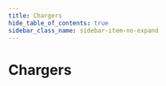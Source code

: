 ```yaml
---
title: Chargers
hide_table_of_contents: true
sidebar_class_name: sidebar-item-no-expand
---
```



# Chargers

<DeviceGrid>
  <DeviceCard
    brand=""
    description="Demo charger"
    thumbnail="/img/devices/charger/demo-charger.jpg"
    capabilities={["sponsorfree"]}
    requirements={[]}
    href="/docs/devices-next/chargers/demo-charger"
    group="Generic support"
    type="charger"
    name="demo-charger"
  />
  <DeviceCard
    brand=""
    description="EEBUS compatible"
    thumbnail="/img/devices/charger/eebus-compatible.jpg"
    capabilities={["mA", "sponsorfree"]}
    requirements={[]}
    href="/docs/devices-next/chargers/eebus-compatible"
    group="Generic support"
    type="charger"
    name="eebus-compatible"
  />
  <DeviceCard
    brand=""
    description="EVSE DIN"
    thumbnail="/img/devices/charger/evse-din.jpg"
    capabilities={["sponsorfree"]}
    requirements={[]}
    href="/docs/devices-next/chargers/evse-din"
    group=""
    type="charger"
    name="evse-din"
  />
  <DeviceCard
    brand=""
    description="EVSE-WiFi"
    thumbnail="/img/devices/charger/evse-wifi.jpg"
    capabilities={["sponsorfree"]}
    requirements={[]}
    href="/docs/devices-next/chargers/evse-wifi"
    group=""
    type="charger"
    name="evse-wifi"
  />
  <DeviceCard
    brand=""
    description="OCPP 1.6J compatible (Smart Charging)"
    thumbnail="/img/devices/charger/ocpp-1-6j-compatible-smart-charging.jpg"
    capabilities={["mA", "rfid", "1p3p"]}
    requirements={[]}
    href="/docs/devices-next/chargers/ocpp-1-6j-compatible-smart-charging"
    group="Generic support"
    type="charger"
    name="ocpp-1-6j-compatible-smart-charging"
  />
  <DeviceCard
    brand=""
    description="smartWB"
    thumbnail="/img/devices/charger/smartwb.jpg"
    capabilities={["sponsorfree"]}
    requirements={[]}
    href="/docs/devices-next/chargers/smartwb"
    group=""
    type="charger"
    name="smartwb"
  />
  <DeviceCard
    brand=""
    description="Tessie"
    thumbnail="/img/devices/charger/tessie.jpg"
    capabilities={["sponsorfree"]}
    requirements={[]}
    href="/docs/devices-next/chargers/tessie"
    group=""
    type="charger"
    name="tessie"
  />
  <DeviceCard
    brand="ABB"
    description="Terra AC"
    thumbnail="/img/devices/charger/abb-terra-ac.jpg"
    capabilities={["mA"]}
    requirements={[]}
    href="/docs/devices-next/chargers/abb-terra-ac"
    group=""
    type="charger"
    name="abb-terra-ac"
  />
  <DeviceCard
    brand="ABB"
    description="Terra AC (OCPP)"
    thumbnail="/img/devices/charger/abb-terra-ac-ocpp.jpg"
    capabilities={["mA", "rfid"]}
    requirements={[]}
    href="/docs/devices-next/chargers/abb-terra-ac-ocpp"
    group=""
    type="charger"
    name="abb-terra-ac-ocpp"
  />
  <DeviceCard
    brand="ABL"
    description="eM4 Single (OCPP)"
    thumbnail="/img/devices/charger/abl-em4-single-ocpp.jpg"
    capabilities={["mA", "rfid"]}
    requirements={[]}
    href="/docs/devices-next/chargers/abl-em4-single-ocpp"
    group=""
    type="charger"
    name="abl-em4-single-ocpp"
  />
  <DeviceCard
    brand="ABL"
    description="eM4 Single (SBCx)"
    thumbnail="/img/devices/charger/abl-em4-single-sbcx.jpg"
    capabilities={["mA"]}
    requirements={[]}
    href="/docs/devices-next/chargers/abl-em4-single-sbcx"
    group=""
    type="charger"
    name="abl-em4-single-sbcx"
  />
  <DeviceCard
    brand="ABL"
    description="eM4 Twin (OCPP)"
    thumbnail="/img/devices/charger/abl-em4-twin-ocpp.jpg"
    capabilities={["mA", "rfid"]}
    requirements={[]}
    href="/docs/devices-next/chargers/abl-em4-twin-ocpp"
    group=""
    type="charger"
    name="abl-em4-twin-ocpp"
  />
  <DeviceCard
    brand="ABL"
    description="eM4 Twin (SBCx)"
    thumbnail="/img/devices/charger/abl-em4-twin-sbcx.jpg"
    capabilities={["mA"]}
    requirements={[]}
    href="/docs/devices-next/chargers/abl-em4-twin-sbcx"
    group=""
    type="charger"
    name="abl-em4-twin-sbcx"
  />
  <DeviceCard
    brand="ABL"
    description="eMH1"
    thumbnail="/img/devices/charger/abl-emh1.jpg"
    capabilities={["mA"]}
    requirements={[]}
    href="/docs/devices-next/chargers/abl-emh1"
    group=""
    type="charger"
    name="abl-emh1"
  />
  <DeviceCard
    brand="ABL"
    description="eMH2"
    thumbnail="/img/devices/charger/abl-emh2.jpg"
    capabilities={["mA"]}
    requirements={[]}
    href="/docs/devices-next/chargers/abl-emh2"
    group=""
    type="charger"
    name="abl-emh2"
  />
  <DeviceCard
    brand="ABL"
    description="eMH2 (OCPP)"
    thumbnail="/img/devices/charger/abl-emh2-ocpp.jpg"
    capabilities={["mA", "rfid"]}
    requirements={[]}
    href="/docs/devices-next/chargers/abl-emh2-ocpp"
    group=""
    type="charger"
    name="abl-emh2-ocpp"
  />
  <DeviceCard
    brand="ABL"
    description="eMH3 (OCPP)"
    thumbnail="/img/devices/charger/abl-emh3-ocpp.jpg"
    capabilities={["mA", "rfid"]}
    requirements={[]}
    href="/docs/devices-next/chargers/abl-emh3-ocpp"
    group=""
    type="charger"
    name="abl-emh3-ocpp"
  />
  <DeviceCard
    brand="Alfen"
    description="Eve"
    thumbnail="/img/devices/charger/alfen-eve.jpg"
    capabilities={["1p3p", "mA"]}
    requirements={[]}
    href="/docs/devices-next/chargers/alfen-eve"
    group=""
    type="charger"
    name="alfen-eve"
  />
  <DeviceCard
    brand="Alfen"
    description="Eve (OCPP)"
    thumbnail="/img/devices/charger/alfen-eve-ocpp.jpg"
    capabilities={["mA", "rfid", "1p3p"]}
    requirements={[]}
    href="/docs/devices-next/chargers/alfen-eve-ocpp"
    group=""
    type="charger"
    name="alfen-eve-ocpp"
  />
  <DeviceCard
    brand="alpha innotec"
    description=""
    thumbnail="/img/devices/charger/alpha-innotec.jpg"
    capabilities={["sponsorfree"]}
    requirements={[]}
    href="/docs/devices-next/chargers/alpha-innotec"
    group="Heating devices"
    type="charger"
    name="alpha-innotec"
  />
  <DeviceCard
    brand="Alphatec"
    description="Ladesäule Twin"
    thumbnail="/img/devices/charger/alphatec-ladesaule-twin.jpg"
    capabilities={[]}
    requirements={[]}
    href="/docs/devices-next/chargers/alphatec-ladesaule-twin"
    group=""
    type="charger"
    name="alphatec-ladesaule-twin"
  />
  <DeviceCard
    brand="Alphatec"
    description="Wallbox Mini"
    thumbnail="/img/devices/charger/alphatec-wallbox-mini.jpg"
    capabilities={[]}
    requirements={[]}
    href="/docs/devices-next/chargers/alphatec-wallbox-mini"
    group=""
    type="charger"
    name="alphatec-wallbox-mini"
  />
  <DeviceCard
    brand="Alphatec"
    description="Wallbox Power"
    thumbnail="/img/devices/charger/alphatec-wallbox-power.jpg"
    capabilities={[]}
    requirements={[]}
    href="/docs/devices-next/chargers/alphatec-wallbox-power"
    group=""
    type="charger"
    name="alphatec-wallbox-power"
  />
  <DeviceCard
    brand="Amperfied"
    description="Wallbox connect.business"
    thumbnail="/img/devices/charger/amperfied-wallbox-connect-business.jpg"
    capabilities={["mA", "rfid"]}
    requirements={[]}
    href="/docs/devices-next/chargers/amperfied-wallbox-connect-business"
    group=""
    type="charger"
    name="amperfied-wallbox-connect-business"
  />
  <DeviceCard
    brand="Amperfied"
    description="Wallbox connect.home"
    thumbnail="/img/devices/charger/amperfied-wallbox-connect-home.jpg"
    capabilities={["mA", "rfid"]}
    requirements={[]}
    href="/docs/devices-next/chargers/amperfied-wallbox-connect-home"
    group=""
    type="charger"
    name="amperfied-wallbox-connect-home"
  />
  <DeviceCard
    brand="Amperfied"
    description="Wallbox connect.solar"
    thumbnail="/img/devices/charger/amperfied-wallbox-connect-solar.jpg"
    capabilities={["mA", "rfid", "1p3p"]}
    requirements={[]}
    href="/docs/devices-next/chargers/amperfied-wallbox-connect-solar"
    group=""
    type="charger"
    name="amperfied-wallbox-connect-solar"
  />
  <DeviceCard
    brand="Amperfied"
    description="Wallbox Energy Control"
    thumbnail="/img/devices/charger/amperfied-wallbox-energy-control.jpg"
    capabilities={["mA"]}
    requirements={[]}
    href="/docs/devices-next/chargers/amperfied-wallbox-energy-control"
    group=""
    type="charger"
    name="amperfied-wallbox-energy-control"
  />
  <DeviceCard
    brand="Ampure"
    description="NEXT"
    thumbnail="/img/devices/charger/ampure-next.jpg"
    capabilities={["rfid"]}
    requirements={[]}
    href="/docs/devices-next/chargers/ampure-next"
    group=""
    type="charger"
    name="ampure-next"
  />
  <DeviceCard
    brand="Ampure"
    description="Unite"
    thumbnail="/img/devices/charger/ampure-unite.jpg"
    capabilities={["rfid", "1p3p"]}
    requirements={[]}
    href="/docs/devices-next/chargers/ampure-unite"
    group=""
    type="charger"
    name="ampure-unite"
  />
  <DeviceCard
    brand="Audi"
    description="Wallbox plus"
    thumbnail="/img/devices/charger/audi-wallbox-plus.jpg"
    capabilities={["mA", "sponsorfree"]}
    requirements={[]}
    href="/docs/devices-next/chargers/audi-wallbox-plus"
    group=""
    type="charger"
    name="audi-wallbox-plus"
  />
  <DeviceCard
    brand="Audi"
    description="Wallbox pro"
    thumbnail="/img/devices/charger/audi-wallbox-pro.jpg"
    capabilities={["mA", "sponsorfree"]}
    requirements={[]}
    href="/docs/devices-next/chargers/audi-wallbox-pro"
    group=""
    type="charger"
    name="audi-wallbox-pro"
  />
  <DeviceCard
    brand="AUTEL"
    description="AC Compact"
    thumbnail="/img/devices/charger/autel-ac-compact.jpg"
    capabilities={["mA"]}
    requirements={[]}
    href="/docs/devices-next/chargers/autel-ac-compact"
    group=""
    type="charger"
    name="autel-ac-compact"
  />
  <DeviceCard
    brand="AUTEL"
    description="AC MaxiCharger"
    thumbnail="/img/devices/charger/autel-ac-maxicharger.jpg"
    capabilities={["mA"]}
    requirements={[]}
    href="/docs/devices-next/chargers/autel-ac-maxicharger"
    group=""
    type="charger"
    name="autel-ac-maxicharger"
  />
  <DeviceCard
    brand="Autoaid"
    description="Business Wallbox"
    thumbnail="/img/devices/charger/autoaid-business-wallbox.jpg"
    capabilities={["rfid"]}
    requirements={[]}
    href="/docs/devices-next/chargers/autoaid-business-wallbox"
    group=""
    type="charger"
    name="autoaid-business-wallbox"
  />
  <DeviceCard
    brand="Autoaid"
    description="Intelligent Wallbox"
    thumbnail="/img/devices/charger/autoaid-intelligent-wallbox.jpg"
    capabilities={["rfid"]}
    requirements={[]}
    href="/docs/devices-next/chargers/autoaid-intelligent-wallbox"
    group=""
    type="charger"
    name="autoaid-intelligent-wallbox"
  />
  <DeviceCard
    brand="AVM"
    description="FritzDECT"
    thumbnail="/img/devices/charger/avm-fritzdect.jpg"
    capabilities={["sponsorfree"]}
    requirements={[]}
    href="/docs/devices-next/chargers/avm-fritzdect"
    group="Switchable sockets"
    type="charger"
    name="avm-fritzdect"
  />
  <DeviceCard
    brand="Bender"
    description="CC612"
    thumbnail="/img/devices/charger/bender-cc612.jpg"
    capabilities={["rfid"]}
    requirements={[]}
    href="/docs/devices-next/chargers/bender-cc612"
    group=""
    type="charger"
    name="bender-cc612"
  />
  <DeviceCard
    brand="Bender"
    description="CC613"
    thumbnail="/img/devices/charger/bender-cc613.jpg"
    capabilities={["rfid"]}
    requirements={[]}
    href="/docs/devices-next/chargers/bender-cc613"
    group=""
    type="charger"
    name="bender-cc613"
  />
  <DeviceCard
    brand="Bender"
    description="ICC1314"
    thumbnail="/img/devices/charger/bender-icc1314.jpg"
    capabilities={["rfid", "mA", "1p3p"]}
    requirements={[]}
    href="/docs/devices-next/chargers/bender-icc1314"
    group=""
    type="charger"
    name="bender-icc1314"
  />
  <DeviceCard
    brand="Bender"
    description="ICC1324"
    thumbnail="/img/devices/charger/bender-icc1324.jpg"
    capabilities={["rfid", "mA", "1p3p"]}
    requirements={[]}
    href="/docs/devices-next/chargers/bender-icc1324"
    group=""
    type="charger"
    name="bender-icc1324"
  />
  <DeviceCard
    brand="BMW"
    description="i Wallbox"
    thumbnail="/img/devices/charger/bmw-i-wallbox.jpg"
    capabilities={["1p3p", "mA", "rfid"]}
    requirements={[]}
    href="/docs/devices-next/chargers/bmw-i-wallbox"
    group=""
    type="charger"
    name="bmw-i-wallbox"
  />
  <DeviceCard
    brand="Bosch"
    description="SG Ready"
    thumbnail="/img/devices/charger/bosch-sg-ready.jpg"
    capabilities={["sponsorfree"]}
    requirements={[]}
    href="/docs/devices-next/chargers/bosch-sg-ready"
    group="Heating devices"
    type="charger"
    name="bosch-sg-ready"
  />
  <DeviceCard
    brand="Bösch"
    description="x-change"
    thumbnail="/img/devices/charger/bosch-x-change.jpg"
    capabilities={["sponsorfree"]}
    requirements={[]}
    href="/docs/devices-next/chargers/bosch-x-change"
    group="Heating devices"
    type="charger"
    name="bosch-x-change"
  />
  <DeviceCard
    brand="Buderus"
    description="Logamatic HMC 20"
    thumbnail="/img/devices/charger/buderus-logamatic-hmc-20.jpg"
    capabilities={["sponsorfree"]}
    requirements={[]}
    href="/docs/devices-next/chargers/buderus-logamatic-hmc-20"
    group="Heating devices"
    type="charger"
    name="buderus-logamatic-hmc-20"
  />
  <DeviceCard
    brand="Buderus"
    description="Logamatic HMC 20 Z"
    thumbnail="/img/devices/charger/buderus-logamatic-hmc-20-z.jpg"
    capabilities={["sponsorfree"]}
    requirements={[]}
    href="/docs/devices-next/chargers/buderus-logamatic-hmc-20-z"
    group="Heating devices"
    type="charger"
    name="buderus-logamatic-hmc-20-z"
  />
  <DeviceCard
    brand="Buderus"
    description="SG Ready"
    thumbnail="/img/devices/charger/buderus-sg-ready.jpg"
    capabilities={["sponsorfree"]}
    requirements={[]}
    href="/docs/devices-next/chargers/buderus-sg-ready"
    group="Heating devices"
    type="charger"
    name="buderus-sg-ready"
  />
  <DeviceCard
    brand="cFos"
    description="Power Brain"
    thumbnail="/img/devices/charger/cfos-power-brain.jpg"
    capabilities={["mA", "rfid", "1p3p"]}
    requirements={[]}
    href="/docs/devices-next/chargers/cfos-power-brain"
    group=""
    type="charger"
    name="cfos-power-brain"
  />
  <DeviceCard
    brand="cFos"
    description="Power Brain Solar"
    thumbnail="/img/devices/charger/cfos-power-brain-solar.jpg"
    capabilities={["mA", "rfid", "1p3p"]}
    requirements={[]}
    href="/docs/devices-next/chargers/cfos-power-brain-solar"
    group=""
    type="charger"
    name="cfos-power-brain-solar"
  />
  <DeviceCard
    brand="Charge Amps"
    description="Halo"
    thumbnail="/img/devices/charger/charge-amps-halo.jpg"
    capabilities={["rfid"]}
    requirements={[]}
    href="/docs/devices-next/chargers/charge-amps-halo"
    group=""
    type="charger"
    name="charge-amps-halo"
  />
  <DeviceCard
    brand="Compleo"
    description="eBox"
    thumbnail="/img/devices/charger/compleo-ebox.jpg"
    capabilities={["mA"]}
    requirements={[]}
    href="/docs/devices-next/chargers/compleo-ebox"
    group=""
    type="charger"
    name="compleo-ebox"
  />
  <DeviceCard
    brand="CTA All-In-One"
    description="Aeroplus"
    thumbnail="/img/devices/charger/cta-all-in-one-aeroplus.jpg"
    capabilities={["sponsorfree"]}
    requirements={[]}
    href="/docs/devices-next/chargers/cta-all-in-one-aeroplus"
    group="Heating devices"
    type="charger"
    name="cta-all-in-one-aeroplus"
  />
  <DeviceCard
    brand="CUBOS"
    description="C11E"
    thumbnail="/img/devices/charger/cubos-c11e.jpg"
    capabilities={["rfid"]}
    requirements={[]}
    href="/docs/devices-next/chargers/cubos-c11e"
    group=""
    type="charger"
    name="cubos-c11e"
  />
  <DeviceCard
    brand="CUBOS"
    description="C22E"
    thumbnail="/img/devices/charger/cubos-c22e.jpg"
    capabilities={["rfid"]}
    requirements={[]}
    href="/docs/devices-next/chargers/cubos-c22e"
    group=""
    type="charger"
    name="cubos-c22e"
  />
  <DeviceCard
    brand="Cupra"
    description="Charger Connect"
    thumbnail="/img/devices/charger/cupra-charger-connect.jpg"
    capabilities={["mA", "sponsorfree"]}
    requirements={[]}
    href="/docs/devices-next/chargers/cupra-charger-connect"
    group=""
    type="charger"
    name="cupra-charger-connect"
  />
  <DeviceCard
    brand="Cupra"
    description="Charger Connect 2"
    thumbnail="/img/devices/charger/cupra-charger-connect-2.jpg"
    capabilities={["iso151182", "mA", "sponsorfree"]}
    requirements={[]}
    href="/docs/devices-next/chargers/cupra-charger-connect-2"
    group=""
    type="charger"
    name="cupra-charger-connect-2"
  />
  <DeviceCard
    brand="Cupra"
    description="Charger Pro"
    thumbnail="/img/devices/charger/cupra-charger-pro.jpg"
    capabilities={["mA", "sponsorfree"]}
    requirements={[]}
    href="/docs/devices-next/chargers/cupra-charger-pro"
    group=""
    type="charger"
    name="cupra-charger-pro"
  />
  <DeviceCard
    brand="Cupra"
    description="Charger Pro 2"
    thumbnail="/img/devices/charger/cupra-charger-pro-2.jpg"
    capabilities={["iso151182", "mA", "sponsorfree"]}
    requirements={[]}
    href="/docs/devices-next/chargers/cupra-charger-pro-2"
    group=""
    type="charger"
    name="cupra-charger-pro-2"
  />
  <DeviceCard
    brand="Cupra"
    description="Charger Pro Eichrecht 2"
    thumbnail="/img/devices/charger/cupra-charger-pro-eichrecht-2.jpg"
    capabilities={["iso151182", "mA", "sponsorfree"]}
    requirements={[]}
    href="/docs/devices-next/chargers/cupra-charger-pro-eichrecht-2"
    group=""
    type="charger"
    name="cupra-charger-pro-eichrecht-2"
  />
  <DeviceCard
    brand="Dadapower"
    description="Premium Wallbox"
    thumbnail="/img/devices/charger/dadapower-premium-wallbox.jpg"
    capabilities={["1p3p", "mA", "rfid"]}
    requirements={[]}
    href="/docs/devices-next/chargers/dadapower-premium-wallbox"
    group=""
    type="charger"
    name="dadapower-premium-wallbox"
  />
  <DeviceCard
    brand="DaheimLaden"
    description="Wallbox"
    thumbnail="/img/devices/charger/daheimladen-wallbox.jpg"
    capabilities={["sponsorfree"]}
    requirements={[]}
    href="/docs/devices-next/chargers/daheimladen-wallbox"
    group=""
    type="charger"
    name="daheimladen-wallbox"
  />
  <DeviceCard
    brand="Daikin"
    description="HomeHub (SG Ready)"
    thumbnail="/img/devices/charger/daikin-homehub-sg-ready.jpg"
    capabilities={["sponsorfree"]}
    requirements={[]}
    href="/docs/devices-next/chargers/daikin-homehub-sg-ready"
    group="Heating devices"
    type="charger"
    name="daikin-homehub-sg-ready"
  />
  <DeviceCard
    brand="Delta"
    description="AC Max Basic"
    thumbnail="/img/devices/charger/delta-ac-max-basic.jpg"
    capabilities={["mA", "rfid"]}
    requirements={[]}
    href="/docs/devices-next/chargers/delta-ac-max-basic"
    group=""
    type="charger"
    name="delta-ac-max-basic"
  />
  <DeviceCard
    brand="Delta"
    description="AC MAX Smart"
    thumbnail="/img/devices/charger/delta-ac-max-smart.jpg"
    capabilities={["mA", "rfid"]}
    requirements={[]}
    href="/docs/devices-next/chargers/delta-ac-max-smart"
    group=""
    type="charger"
    name="delta-ac-max-smart"
  />
  <DeviceCard
    brand="Delta"
    description="SLIM Charger"
    thumbnail="/img/devices/charger/delta-slim-charger.jpg"
    capabilities={["mA", "rfid"]}
    requirements={[]}
    href="/docs/devices-next/chargers/delta-slim-charger"
    group=""
    type="charger"
    name="delta-slim-charger"
  />
  <DeviceCard
    brand="Delta"
    description="Ultra Fast Charger"
    thumbnail="/img/devices/charger/delta-ultra-fast-charger.jpg"
    capabilities={["mA", "rfid"]}
    requirements={[]}
    href="/docs/devices-next/chargers/delta-ultra-fast-charger"
    group=""
    type="charger"
    name="delta-ultra-fast-charger"
  />
  <DeviceCard
    brand="E.ON Drive"
    description="eBox"
    thumbnail="/img/devices/charger/e-on-drive-ebox.jpg"
    capabilities={["mA"]}
    requirements={[]}
    href="/docs/devices-next/chargers/e-on-drive-ebox"
    group=""
    type="charger"
    name="e-on-drive-ebox"
  />
  <DeviceCard
    brand="E.ON Drive"
    description="vBox"
    thumbnail="/img/devices/charger/e-on-drive-vbox.jpg"
    capabilities={["rfid", "1p3p"]}
    requirements={[]}
    href="/docs/devices-next/chargers/e-on-drive-vbox"
    group=""
    type="charger"
    name="e-on-drive-vbox"
  />
  <DeviceCard
    brand="E3/DC"
    description="Easy Connect"
    thumbnail="/img/devices/charger/e3-dc-easy-connect.jpg"
    capabilities={["mA", "rfid"]}
    requirements={[]}
    href="/docs/devices-next/chargers/e3-dc-easy-connect"
    group=""
    type="charger"
    name="e3-dc-easy-connect"
  />
  <DeviceCard
    brand="Easee"
    description="Charge"
    thumbnail="/img/devices/charger/easee-charge.jpg"
    capabilities={["1p3p", "rfid"]}
    requirements={[]}
    href="/docs/devices-next/chargers/easee-charge"
    group=""
    type="charger"
    name="easee-charge"
  />
  <DeviceCard
    brand="Easee"
    description="Charge Core"
    thumbnail="/img/devices/charger/easee-charge-core.jpg"
    capabilities={["1p3p", "rfid"]}
    requirements={[]}
    href="/docs/devices-next/chargers/easee-charge-core"
    group=""
    type="charger"
    name="easee-charge-core"
  />
  <DeviceCard
    brand="Easee"
    description="Charge Lite"
    thumbnail="/img/devices/charger/easee-charge-lite.jpg"
    capabilities={["1p3p", "rfid"]}
    requirements={[]}
    href="/docs/devices-next/chargers/easee-charge-lite"
    group=""
    type="charger"
    name="easee-charge-lite"
  />
  <DeviceCard
    brand="Easee"
    description="Home"
    thumbnail="/img/devices/charger/easee-home.jpg"
    capabilities={["1p3p", "rfid"]}
    requirements={[]}
    href="/docs/devices-next/chargers/easee-home"
    group=""
    type="charger"
    name="easee-home"
  />
  <DeviceCard
    brand="Ebee"
    description="Wallbox"
    thumbnail="/img/devices/charger/ebee-wallbox.jpg"
    capabilities={["rfid"]}
    requirements={[]}
    href="/docs/devices-next/chargers/ebee-wallbox"
    group=""
    type="charger"
    name="ebee-wallbox"
  />
  <DeviceCard
    brand="echarge"
    description="cPH1"
    thumbnail="/img/devices/charger/echarge-cph1.jpg"
    capabilities={[]}
    requirements={[]}
    href="/docs/devices-next/chargers/echarge-cph1"
    group=""
    type="charger"
    name="echarge-cph1"
  />
  <DeviceCard
    brand="echarge"
    description="cPH2"
    thumbnail="/img/devices/charger/echarge-cph2.jpg"
    capabilities={[]}
    requirements={[]}
    href="/docs/devices-next/chargers/echarge-cph2"
    group=""
    type="charger"
    name="echarge-cph2"
  />
  <DeviceCard
    brand="echarge"
    description="cPμ2"
    thumbnail="/img/devices/charger/echarge-cpm2.jpg"
    capabilities={[]}
    requirements={[]}
    href="/docs/devices-next/chargers/echarge-cpm2"
    group=""
    type="charger"
    name="echarge-cpm2"
  />
  <DeviceCard
    brand="EcoHarmony"
    description="EVSE EPC 2.0 Plus"
    thumbnail="/img/devices/charger/ecoharmony-evse-epc-2-0-plus.jpg"
    capabilities={["sponsorfree"]}
    requirements={[]}
    href="/docs/devices-next/chargers/ecoharmony-evse-epc-2-0-plus"
    group=""
    type="charger"
    name="ecoharmony-evse-epc-2-0-plus"
  />
  <DeviceCard
    brand="Edgetech"
    description="Smart EVSE"
    thumbnail="/img/devices/charger/edgetech-smart-evse.jpg"
    capabilities={["1p3p", "sponsorfree"]}
    requirements={[]}
    href="/docs/devices-next/chargers/edgetech-smart-evse"
    group=""
    type="charger"
    name="edgetech-smart-evse"
  />
  <DeviceCard
    brand="Elco"
    description=""
    thumbnail="/img/devices/charger/elco.jpg"
    capabilities={["sponsorfree"]}
    requirements={[]}
    href="/docs/devices-next/chargers/elco"
    group="Heating devices"
    type="charger"
    name="elco"
  />
  <DeviceCard
    brand="Elecq"
    description="Biz"
    thumbnail="/img/devices/charger/elecq-biz.jpg"
    capabilities={[]}
    requirements={[]}
    href="/docs/devices-next/chargers/elecq-biz"
    group=""
    type="charger"
    name="elecq-biz"
  />
  <DeviceCard
    brand="Elecq"
    description="Home"
    thumbnail="/img/devices/charger/elecq-home.jpg"
    capabilities={[]}
    requirements={[]}
    href="/docs/devices-next/chargers/elecq-home"
    group=""
    type="charger"
    name="elecq-home"
  />
  <DeviceCard
    brand="Elecq"
    description="Station"
    thumbnail="/img/devices/charger/elecq-station.jpg"
    capabilities={[]}
    requirements={[]}
    href="/docs/devices-next/chargers/elecq-station"
    group=""
    type="charger"
    name="elecq-station"
  />
  <DeviceCard
    brand="eledio"
    description="go"
    thumbnail="/img/devices/charger/eledio-go.jpg"
    capabilities={["1p3p"]}
    requirements={[]}
    href="/docs/devices-next/chargers/eledio-go"
    group=""
    type="charger"
    name="eledio-go"
  />
  <DeviceCard
    brand="Elli"
    description="Charger Connect"
    thumbnail="/img/devices/charger/elli-charger-connect.jpg"
    capabilities={["mA", "sponsorfree"]}
    requirements={[]}
    href="/docs/devices-next/chargers/elli-charger-connect"
    group=""
    type="charger"
    name="elli-charger-connect"
  />
  <DeviceCard
    brand="Elli"
    description="Charger Connect 2"
    thumbnail="/img/devices/charger/elli-charger-connect-2.jpg"
    capabilities={["iso151182", "mA", "sponsorfree"]}
    requirements={[]}
    href="/docs/devices-next/chargers/elli-charger-connect-2"
    group=""
    type="charger"
    name="elli-charger-connect-2"
  />
  <DeviceCard
    brand="Elli"
    description="Charger Pro"
    thumbnail="/img/devices/charger/elli-charger-pro.jpg"
    capabilities={["mA", "sponsorfree"]}
    requirements={[]}
    href="/docs/devices-next/chargers/elli-charger-pro"
    group=""
    type="charger"
    name="elli-charger-pro"
  />
  <DeviceCard
    brand="Elli"
    description="Charger Pro 2"
    thumbnail="/img/devices/charger/elli-charger-pro-2.jpg"
    capabilities={["iso151182", "mA", "sponsorfree"]}
    requirements={[]}
    href="/docs/devices-next/chargers/elli-charger-pro-2"
    group=""
    type="charger"
    name="elli-charger-pro-2"
  />
  <DeviceCard
    brand="Elli"
    description="Charger Pro Eichrecht 2"
    thumbnail="/img/devices/charger/elli-charger-pro-eichrecht-2.jpg"
    capabilities={["iso151182", "mA", "sponsorfree"]}
    requirements={[]}
    href="/docs/devices-next/chargers/elli-charger-pro-eichrecht-2"
    group=""
    type="charger"
    name="elli-charger-pro-eichrecht-2"
  />
  <DeviceCard
    brand="EM2GO"
    description="Home"
    thumbnail="/img/devices/charger/em2go-home.jpg"
    capabilities={["1p3p", "mA", "sponsorfree"]}
    requirements={[]}
    href="/docs/devices-next/chargers/em2go-home"
    group=""
    type="charger"
    name="em2go-home"
  />
  <DeviceCard
    brand="EM2GO"
    description="Pro Power (OCPP/ONC)"
    thumbnail="/img/devices/charger/em2go-pro-power-ocpp-onc.jpg"
    capabilities={["mA", "sponsorfree"]}
    requirements={[]}
    href="/docs/devices-next/chargers/em2go-pro-power-ocpp-onc"
    group=""
    type="charger"
    name="em2go-pro-power-ocpp-onc"
  />
  <DeviceCard
    brand="EN+"
    description="AC EV Charger"
    thumbnail="/img/devices/charger/enplus-ac-ev-charger.jpg"
    capabilities={["rfid"]}
    requirements={[]}
    href="/docs/devices-next/chargers/enplus-ac-ev-charger"
    group=""
    type="charger"
    name="enplus-ac-ev-charger"
  />
  <DeviceCard
    brand="enercab"
    description="smart"
    thumbnail="/img/devices/charger/enercab-smart.jpg"
    capabilities={["1p3p"]}
    requirements={[]}
    href="/docs/devices-next/chargers/enercab-smart"
    group=""
    type="charger"
    name="enercab-smart"
  />
  <DeviceCard
    brand="Ensto"
    description="Chago Wallbox"
    thumbnail="/img/devices/charger/ensto-chago-wallbox.jpg"
    capabilities={["rfid"]}
    requirements={[]}
    href="/docs/devices-next/chargers/ensto-chago-wallbox"
    group=""
    type="charger"
    name="ensto-chago-wallbox"
  />
  <DeviceCard
    brand="EntraTek"
    description="Power Dot Fix"
    thumbnail="/img/devices/charger/entratek-power-dot-fix.jpg"
    capabilities={["rfid"]}
    requirements={[]}
    href="/docs/devices-next/chargers/entratek-power-dot-fix"
    group=""
    type="charger"
    name="entratek-power-dot-fix"
  />
  <DeviceCard
    brand="EntraTek"
    description="Power Dot Pro 2"
    thumbnail="/img/devices/charger/entratek-power-dot-pro-2.jpg"
    capabilities={["rfid"]}
    requirements={[]}
    href="/docs/devices-next/chargers/entratek-power-dot-pro-2"
    group=""
    type="charger"
    name="entratek-power-dot-pro-2"
  />
  <DeviceCard
    brand="ESL"
    description="Walli LIGHT"
    thumbnail="/img/devices/charger/esl-walli-light.jpg"
    capabilities={["mA", "rfid"]}
    requirements={[]}
    href="/docs/devices-next/chargers/esl-walli-light"
    group=""
    type="charger"
    name="esl-walli-light"
  />
  <DeviceCard
    brand="eSystems"
    description="ghostONE"
    thumbnail="/img/devices/charger/esystems-ghostone.jpg"
    capabilities={["iso151182", "mA", "sponsorfree"]}
    requirements={[]}
    href="/docs/devices-next/chargers/esystems-ghostone"
    group=""
    type="charger"
    name="esystems-ghostone"
  />
  <DeviceCard
    brand="Etrel"
    description="INCH"
    thumbnail="/img/devices/charger/etrel-inch.jpg"
    capabilities={["mA"]}
    requirements={[]}
    href="/docs/devices-next/chargers/etrel-inch"
    group=""
    type="charger"
    name="etrel-inch"
  />
  <DeviceCard
    brand="Etrel"
    description="INCH Duo"
    thumbnail="/img/devices/charger/etrel-inch-duo.jpg"
    capabilities={["mA"]}
    requirements={[]}
    href="/docs/devices-next/chargers/etrel-inch-duo"
    group=""
    type="charger"
    name="etrel-inch-duo"
  />
  <DeviceCard
    brand="EVBox"
    description="Elvi"
    thumbnail="/img/devices/charger/evbox-elvi.jpg"
    capabilities={[]}
    requirements={[]}
    href="/docs/devices-next/chargers/evbox-elvi"
    group=""
    type="charger"
    name="evbox-elvi"
  />
  <DeviceCard
    brand="EVBox"
    description="Livo"
    thumbnail="/img/devices/charger/evbox-livo.jpg"
    capabilities={["sponsorfree"]}
    requirements={[]}
    href="/docs/devices-next/chargers/evbox-livo"
    group=""
    type="charger"
    name="evbox-livo"
  />
  <DeviceCard
    brand="Free2Move"
    description="eProWallbox"
    thumbnail="/img/devices/charger/free2move-eprowallbox.jpg"
    capabilities={["mA"]}
    requirements={[]}
    href="/docs/devices-next/chargers/free2move-eprowallbox"
    group=""
    type="charger"
    name="free2move-eprowallbox"
  />
  <DeviceCard
    brand="Free2Move"
    description="eProWallbox Move"
    thumbnail="/img/devices/charger/free2move-eprowallbox-move.jpg"
    capabilities={["mA"]}
    requirements={[]}
    href="/docs/devices-next/chargers/free2move-eprowallbox-move"
    group=""
    type="charger"
    name="free2move-eprowallbox-move"
  />
  <DeviceCard
    brand="Free2move eSolutions"
    description="eProWallbox"
    thumbnail="/img/devices/charger/free2move-esolutions-eprowallbox.jpg"
    capabilities={["rfid"]}
    requirements={[]}
    href="/docs/devices-next/chargers/free2move-esolutions-eprowallbox"
    group=""
    type="charger"
    name="free2move-esolutions-eprowallbox"
  />
  <DeviceCard
    brand="Fronius"
    description="Wattpilot (OCPP)"
    thumbnail="/img/devices/charger/fronius-wattpilot-ocpp.jpg"
    capabilities={["rfid", "1p3p"]}
    requirements={[]}
    href="/docs/devices-next/chargers/fronius-wattpilot-ocpp"
    group=""
    type="charger"
    name="fronius-wattpilot-ocpp"
  />
  <DeviceCard
    brand="Garo"
    description="GLB"
    thumbnail="/img/devices/charger/garo-glb.jpg"
    capabilities={["rfid"]}
    requirements={[]}
    href="/docs/devices-next/chargers/garo-glb"
    group=""
    type="charger"
    name="garo-glb"
  />
  <DeviceCard
    brand="Garo"
    description="GLB+"
    thumbnail="/img/devices/charger/garo-glbplus.jpg"
    capabilities={["rfid"]}
    requirements={[]}
    href="/docs/devices-next/chargers/garo-glbplus"
    group=""
    type="charger"
    name="garo-glbplus"
  />
  <DeviceCard
    brand="Garo"
    description="LS4"
    thumbnail="/img/devices/charger/garo-ls4.jpg"
    capabilities={["rfid"]}
    requirements={[]}
    href="/docs/devices-next/chargers/garo-ls4"
    group=""
    type="charger"
    name="garo-ls4"
  />
  <DeviceCard
    brand="Garo"
    description="LS4 compact"
    thumbnail="/img/devices/charger/garo-ls4-compact.jpg"
    capabilities={["rfid"]}
    requirements={[]}
    href="/docs/devices-next/chargers/garo-ls4-compact"
    group=""
    type="charger"
    name="garo-ls4-compact"
  />
  <DeviceCard
    brand="go-e"
    description="Charger Gemini"
    thumbnail="/img/devices/charger/go-e-charger-gemini.jpg"
    capabilities={["1p3p", "rfid"]}
    requirements={[]}
    href="/docs/devices-next/chargers/go-e-charger-gemini"
    group=""
    type="charger"
    name="go-e-charger-gemini"
  />
  <DeviceCard
    brand="go-e"
    description="Charger Gemini (OCPP)"
    thumbnail="/img/devices/charger/go-e-charger-gemini-ocpp.jpg"
    capabilities={["rfid", "1p3p"]}
    requirements={[]}
    href="/docs/devices-next/chargers/go-e-charger-gemini-ocpp"
    group=""
    type="charger"
    name="go-e-charger-gemini-ocpp"
  />
  <DeviceCard
    brand="go-e"
    description="Charger HOME+"
    thumbnail="/img/devices/charger/go-e-charger-homeplus.jpg"
    capabilities={["1p3p", "rfid"]}
    requirements={[]}
    href="/docs/devices-next/chargers/go-e-charger-homeplus"
    group=""
    type="charger"
    name="go-e-charger-homeplus"
  />
  <DeviceCard
    brand="go-e"
    description="Charger HOMEfix"
    thumbnail="/img/devices/charger/go-e-charger-homefix.jpg"
    capabilities={["rfid"]}
    requirements={[]}
    href="/docs/devices-next/chargers/go-e-charger-homefix"
    group=""
    type="charger"
    name="go-e-charger-homefix"
  />
  <DeviceCard
    brand="go-e"
    description="Charger PRO"
    thumbnail="/img/devices/charger/go-e-charger-pro.jpg"
    capabilities={["rfid"]}
    requirements={[]}
    href="/docs/devices-next/chargers/go-e-charger-pro"
    group=""
    type="charger"
    name="go-e-charger-pro"
  />
  <DeviceCard
    brand="go-e"
    description="Charger PRO (OCPP)"
    thumbnail="/img/devices/charger/go-e-charger-pro-ocpp.jpg"
    capabilities={["rfid", "1p3p"]}
    requirements={[]}
    href="/docs/devices-next/chargers/go-e-charger-pro-ocpp"
    group=""
    type="charger"
    name="go-e-charger-pro-ocpp"
  />
  <DeviceCard
    brand="go-e"
    description="Charger V3"
    thumbnail="/img/devices/charger/go-e-charger-v3.jpg"
    capabilities={["1p3p", "rfid"]}
    requirements={[]}
    href="/docs/devices-next/chargers/go-e-charger-v3"
    group=""
    type="charger"
    name="go-e-charger-v3"
  />
  <DeviceCard
    brand="go-e"
    description="Charger V3 (OCPP)"
    thumbnail="/img/devices/charger/go-e-charger-v3-ocpp.jpg"
    capabilities={["rfid", "1p3p"]}
    requirements={[]}
    href="/docs/devices-next/chargers/go-e-charger-v3-ocpp"
    group=""
    type="charger"
    name="go-e-charger-v3-ocpp"
  />
  <DeviceCard
    brand="Hardy Barth"
    description="cPH1"
    thumbnail="/img/devices/charger/hardy-barth-cph1.jpg"
    capabilities={[]}
    requirements={[]}
    href="/docs/devices-next/chargers/hardy-barth-cph1"
    group=""
    type="charger"
    name="hardy-barth-cph1"
  />
  <DeviceCard
    brand="Hardy Barth"
    description="cPH2"
    thumbnail="/img/devices/charger/hardy-barth-cph2.jpg"
    capabilities={[]}
    requirements={[]}
    href="/docs/devices-next/chargers/hardy-barth-cph2"
    group=""
    type="charger"
    name="hardy-barth-cph2"
  />
  <DeviceCard
    brand="Hardy Barth"
    description="cPμ2"
    thumbnail="/img/devices/charger/hardy-barth-cpm2.jpg"
    capabilities={[]}
    requirements={[]}
    href="/docs/devices-next/chargers/hardy-barth-cpm2"
    group=""
    type="charger"
    name="hardy-barth-cpm2"
  />
  <DeviceCard
    brand="Heidelberg"
    description="Energy Control"
    thumbnail="/img/devices/charger/heidelberg-energy-control.jpg"
    capabilities={["mA"]}
    requirements={[]}
    href="/docs/devices-next/chargers/heidelberg-energy-control"
    group=""
    type="charger"
    name="heidelberg-energy-control"
  />
  <DeviceCard
    brand="Hesotec"
    description="eBox"
    thumbnail="/img/devices/charger/hesotec-ebox.jpg"
    capabilities={[]}
    requirements={[]}
    href="/docs/devices-next/chargers/hesotec-ebox"
    group=""
    type="charger"
    name="hesotec-ebox"
  />
  <DeviceCard
    brand="Hesotec"
    description="eSat"
    thumbnail="/img/devices/charger/hesotec-esat.jpg"
    capabilities={[]}
    requirements={[]}
    href="/docs/devices-next/chargers/hesotec-esat"
    group=""
    type="charger"
    name="hesotec-esat"
  />
  <DeviceCard
    brand="Home Assistant"
    description="Switch"
    thumbnail="/img/devices/charger/home-assistant-switch.jpg"
    capabilities={["sponsorfree"]}
    requirements={[]}
    href="/docs/devices-next/chargers/home-assistant-switch"
    group="Switchable sockets"
    type="charger"
    name="home-assistant-switch"
  />
  <DeviceCard
    brand="Homecharge"
    description="Homecharger"
    thumbnail="/img/devices/charger/homecharge-homecharger.jpg"
    capabilities={[]}
    requirements={[]}
    href="/docs/devices-next/chargers/homecharge-homecharger"
    group=""
    type="charger"
    name="homecharge-homecharger"
  />
  <DeviceCard
    brand="Homematic IP"
    description=""
    thumbnail="/img/devices/charger/homematic-ip.jpg"
    capabilities={["sponsorfree"]}
    requirements={[]}
    href="/docs/devices-next/chargers/homematic-ip"
    group="Switchable sockets"
    type="charger"
    name="homematic-ip"
  />
  <DeviceCard
    brand="HomeWizard"
    description=""
    thumbnail="/img/devices/charger/homewizard.jpg"
    capabilities={["sponsorfree"]}
    requirements={[]}
    href="/docs/devices-next/chargers/homewizard"
    group="Switchable sockets"
    type="charger"
    name="homewizard"
  />
  <DeviceCard
    brand="Huawei"
    description="SCharger-22KT-S0"
    thumbnail="/img/devices/charger/huawei-scharger-22kt-s0.jpg"
    capabilities={[]}
    requirements={[]}
    href="/docs/devices-next/chargers/huawei-scharger-22kt-s0"
    group=""
    type="charger"
    name="huawei-scharger-22kt-s0"
  />
  <DeviceCard
    brand="Huawei"
    description="SCharger-7KS-S0"
    thumbnail="/img/devices/charger/huawei-scharger-7ks-s0.jpg"
    capabilities={[]}
    requirements={[]}
    href="/docs/devices-next/chargers/huawei-scharger-7ks-s0"
    group=""
    type="charger"
    name="huawei-scharger-7ks-s0"
  />
  <DeviceCard
    brand="IDM"
    description=""
    thumbnail="/img/devices/charger/idm.jpg"
    capabilities={["sponsorfree"]}
    requirements={[]}
    href="/docs/devices-next/chargers/idm"
    group="Heating devices"
    type="charger"
    name="idm"
  />
  <DeviceCard
    brand="Innogy"
    description="eBox"
    thumbnail="/img/devices/charger/innogy-ebox.jpg"
    capabilities={["mA"]}
    requirements={[]}
    href="/docs/devices-next/chargers/innogy-ebox"
    group=""
    type="charger"
    name="innogy-ebox"
  />
  <DeviceCard
    brand="INRO"
    description="Pantabox"
    thumbnail="/img/devices/charger/inro-pantabox.jpg"
    capabilities={["sponsorfree"]}
    requirements={[]}
    href="/docs/devices-next/chargers/inro-pantabox"
    group=""
    type="charger"
    name="inro-pantabox"
  />
  <DeviceCard
    brand="Juice"
    description="Charger Me"
    thumbnail="/img/devices/charger/juice-charger-me.jpg"
    capabilities={["rfid"]}
    requirements={[]}
    href="/docs/devices-next/chargers/juice-charger-me"
    group=""
    type="charger"
    name="juice-charger-me"
  />
  <DeviceCard
    brand="Junkers"
    description="SG Ready"
    thumbnail="/img/devices/charger/junkers-sg-ready.jpg"
    capabilities={["sponsorfree"]}
    requirements={[]}
    href="/docs/devices-next/chargers/junkers-sg-ready"
    group="Heating devices"
    type="charger"
    name="junkers-sg-ready"
  />
  <DeviceCard
    brand="Kathrein"
    description="KWB-AC20"
    thumbnail="/img/devices/charger/kathrein-kwb-ac20.jpg"
    capabilities={["1p3p", "mA"]}
    requirements={[]}
    href="/docs/devices-next/chargers/kathrein-kwb-ac20"
    group=""
    type="charger"
    name="kathrein-kwb-ac20"
  />
  <DeviceCard
    brand="Kathrein"
    description="KWB-AC35"
    thumbnail="/img/devices/charger/kathrein-kwb-ac35.jpg"
    capabilities={["1p3p", "mA"]}
    requirements={[]}
    href="/docs/devices-next/chargers/kathrein-kwb-ac35"
    group=""
    type="charger"
    name="kathrein-kwb-ac35"
  />
  <DeviceCard
    brand="Kathrein"
    description="KWB-AC40"
    thumbnail="/img/devices/charger/kathrein-kwb-ac40.jpg"
    capabilities={["1p3p", "mA"]}
    requirements={[]}
    href="/docs/devices-next/chargers/kathrein-kwb-ac40"
    group=""
    type="charger"
    name="kathrein-kwb-ac40"
  />
  <DeviceCard
    brand="Kathrein"
    description="KWB-AC40 E"
    thumbnail="/img/devices/charger/kathrein-kwb-ac40-e.jpg"
    capabilities={["1p3p", "mA"]}
    requirements={[]}
    href="/docs/devices-next/chargers/kathrein-kwb-ac40-e"
    group=""
    type="charger"
    name="kathrein-kwb-ac40-e"
  />
  <DeviceCard
    brand="Kathrein"
    description="KWB-AC60"
    thumbnail="/img/devices/charger/kathrein-kwb-ac60.jpg"
    capabilities={["1p3p", "mA"]}
    requirements={[]}
    href="/docs/devices-next/chargers/kathrein-kwb-ac60"
    group=""
    type="charger"
    name="kathrein-kwb-ac60"
  />
  <DeviceCard
    brand="Kathrein"
    description="KWB-AC60 E"
    thumbnail="/img/devices/charger/kathrein-kwb-ac60-e.jpg"
    capabilities={["1p3p", "mA"]}
    requirements={[]}
    href="/docs/devices-next/chargers/kathrein-kwb-ac60-e"
    group=""
    type="charger"
    name="kathrein-kwb-ac60-e"
  />
  <DeviceCard
    brand="KEBA"
    description="KeContact P20"
    thumbnail="/img/devices/charger/keba-kecontact-p20.jpg"
    capabilities={["1p3p", "mA", "rfid"]}
    requirements={[]}
    href="/docs/devices-next/chargers/keba-kecontact-p20"
    group=""
    type="charger"
    name="keba-kecontact-p20"
  />
  <DeviceCard
    brand="KEBA"
    description="KeContact P30 C-Series"
    thumbnail="/img/devices/charger/keba-kecontact-p30-c-series.jpg"
    capabilities={["1p3p", "mA", "rfid"]}
    requirements={[]}
    href="/docs/devices-next/chargers/keba-kecontact-p30-c-series"
    group=""
    type="charger"
    name="keba-kecontact-p30-c-series"
  />
  <DeviceCard
    brand="KEBA"
    description="KeContact P30 X-Series"
    thumbnail="/img/devices/charger/keba-kecontact-p30-x-series.jpg"
    capabilities={["1p3p", "mA", "rfid"]}
    requirements={[]}
    href="/docs/devices-next/chargers/keba-kecontact-p30-x-series"
    group=""
    type="charger"
    name="keba-kecontact-p30-x-series"
  />
  <DeviceCard
    brand="KEBA"
    description="KeContact P40"
    thumbnail="/img/devices/charger/keba-kecontact-p40.jpg"
    capabilities={["1p3p", "mA", "rfid"]}
    requirements={[]}
    href="/docs/devices-next/chargers/keba-kecontact-p40"
    group=""
    type="charger"
    name="keba-kecontact-p40"
  />
  <DeviceCard
    brand="KEBA"
    description="KeContact P40 Pro"
    thumbnail="/img/devices/charger/keba-kecontact-p40-pro.jpg"
    capabilities={["1p3p", "mA", "rfid"]}
    requirements={[]}
    href="/docs/devices-next/chargers/keba-kecontact-p40-pro"
    group=""
    type="charger"
    name="keba-kecontact-p40-pro"
  />
  <DeviceCard
    brand="Kermi"
    description="x-center pro"
    thumbnail="/img/devices/charger/kermi-x-center-pro.jpg"
    capabilities={["sponsorfree"]}
    requirements={[]}
    href="/docs/devices-next/chargers/kermi-x-center-pro"
    group="Heating devices"
    type="charger"
    name="kermi-x-center-pro"
  />
  <DeviceCard
    brand="Kontron Solar"
    description="Charger"
    thumbnail="/img/devices/charger/kontron-solar-charger.jpg"
    capabilities={["iso151182", "mA", "sponsorfree"]}
    requirements={[]}
    href="/docs/devices-next/chargers/kontron-solar-charger"
    group=""
    type="charger"
    name="kontron-solar-charger"
  />
  <DeviceCard
    brand="Kostal"
    description="Enector"
    thumbnail="/img/devices/charger/kostal-enector.jpg"
    capabilities={["1p3p", "mA"]}
    requirements={[]}
    href="/docs/devices-next/chargers/kostal-enector"
    group=""
    type="charger"
    name="kostal-enector"
  />
  <DeviceCard
    brand="KSE"
    description="wBX16"
    thumbnail="/img/devices/charger/kse-wbx16.jpg"
    capabilities={["rfid", "1p3p"]}
    requirements={[]}
    href="/docs/devices-next/chargers/kse-wbx16"
    group=""
    type="charger"
    name="kse-wbx16"
  />
  <DeviceCard
    brand="LadeFoxx"
    description="EvLoad"
    thumbnail="/img/devices/charger/ladefoxx-evload.jpg"
    capabilities={["sponsorfree"]}
    requirements={[]}
    href="/docs/devices-next/chargers/ladefoxx-evload"
    group=""
    type="charger"
    name="ladefoxx-evload"
  />
  <DeviceCard
    brand="LadeFoxx"
    description="Mikro 2.0"
    thumbnail="/img/devices/charger/ladefoxx-mikro-2-0.jpg"
    capabilities={["sponsorfree"]}
    requirements={[]}
    href="/docs/devices-next/chargers/ladefoxx-mikro-2-0"
    group=""
    type="charger"
    name="ladefoxx-mikro-2-0"
  />
  <DeviceCard
    brand="Lambda"
    description="EU-L Series"
    thumbnail="/img/devices/charger/lambda-eu-l-series.jpg"
    capabilities={["sponsorfree"]}
    requirements={[]}
    href="/docs/devices-next/chargers/lambda-eu-l-series"
    group="Heating devices"
    type="charger"
    name="lambda-eu-l-series"
  />
  <DeviceCard
    brand="LRT"
    description="HOME Essential+"
    thumbnail="/img/devices/charger/lrt-home-essentialplus.jpg"
    capabilities={[]}
    requirements={[]}
    href="/docs/devices-next/chargers/lrt-home-essentialplus"
    group=""
    type="charger"
    name="lrt-home-essentialplus"
  />
  <DeviceCard
    brand="Mennekes"
    description="AMEDIO Professional"
    thumbnail="/img/devices/charger/mennekes-amedio-professional.jpg"
    capabilities={["rfid"]}
    requirements={[]}
    href="/docs/devices-next/chargers/mennekes-amedio-professional"
    group=""
    type="charger"
    name="mennekes-amedio-professional"
  />
  <DeviceCard
    brand="Mennekes"
    description="AMTRON 4Business 700"
    thumbnail="/img/devices/charger/mennekes-amtron-4business-700.jpg"
    capabilities={["rfid", "mA", "1p3p"]}
    requirements={[]}
    href="/docs/devices-next/chargers/mennekes-amtron-4business-700"
    group=""
    type="charger"
    name="mennekes-amtron-4business-700"
  />
  <DeviceCard
    brand="Mennekes"
    description="AMTRON 4You 300"
    thumbnail="/img/devices/charger/mennekes-amtron-4you-300.jpg"
    capabilities={["1p3p", "mA"]}
    requirements={[]}
    href="/docs/devices-next/chargers/mennekes-amtron-4you-300"
    group=""
    type="charger"
    name="mennekes-amtron-4you-300"
  />
  <DeviceCard
    brand="Mennekes"
    description="AMTRON 4You 500"
    thumbnail="/img/devices/charger/mennekes-amtron-4you-500.jpg"
    capabilities={["rfid", "mA", "1p3p"]}
    requirements={[]}
    href="/docs/devices-next/chargers/mennekes-amtron-4you-500"
    group=""
    type="charger"
    name="mennekes-amtron-4you-500"
  />
  <DeviceCard
    brand="Mennekes"
    description="AMTRON ChargeControl"
    thumbnail="/img/devices/charger/mennekes-amtron-chargecontrol.jpg"
    capabilities={["rfid"]}
    requirements={[]}
    href="/docs/devices-next/chargers/mennekes-amtron-chargecontrol"
    group=""
    type="charger"
    name="mennekes-amtron-chargecontrol"
  />
  <DeviceCard
    brand="Mennekes"
    description="AMTRON Compact 2.0s"
    thumbnail="/img/devices/charger/mennekes-amtron-compact-2-0s.jpg"
    capabilities={["1p3p", "mA"]}
    requirements={[]}
    href="/docs/devices-next/chargers/mennekes-amtron-compact-2-0s"
    group=""
    type="charger"
    name="mennekes-amtron-compact-2-0s"
  />
  <DeviceCard
    brand="Mennekes"
    description="AMTRON Premium"
    thumbnail="/img/devices/charger/mennekes-amtron-premium.jpg"
    capabilities={[]}
    requirements={[]}
    href="/docs/devices-next/chargers/mennekes-amtron-premium"
    group=""
    type="charger"
    name="mennekes-amtron-premium"
  />
  <DeviceCard
    brand="Mennekes"
    description="AMTRON Professional"
    thumbnail="/img/devices/charger/mennekes-amtron-professional.jpg"
    capabilities={["rfid"]}
    requirements={[]}
    href="/docs/devices-next/chargers/mennekes-amtron-professional"
    group=""
    type="charger"
    name="mennekes-amtron-professional"
  />
  <DeviceCard
    brand="Mennekes"
    description="AMTRON Xtra"
    thumbnail="/img/devices/charger/mennekes-amtron-xtra.jpg"
    capabilities={[]}
    requirements={[]}
    href="/docs/devices-next/chargers/mennekes-amtron-xtra"
    group=""
    type="charger"
    name="mennekes-amtron-xtra"
  />
  <DeviceCard
    brand="Mennekes"
    description="eMobility Gateway (ACU)"
    thumbnail="/img/devices/charger/mennekes-emobility-gateway-acu.jpg"
    capabilities={["rfid"]}
    requirements={[]}
    href="/docs/devices-next/chargers/mennekes-emobility-gateway-acu"
    group=""
    type="charger"
    name="mennekes-emobility-gateway-acu"
  />
  <DeviceCard
    brand="Mennekes"
    description="Smart (ACU)"
    thumbnail="/img/devices/charger/mennekes-smart-acu.jpg"
    capabilities={["rfid"]}
    requirements={[]}
    href="/docs/devices-next/chargers/mennekes-smart-acu"
    group=""
    type="charger"
    name="mennekes-smart-acu"
  />
  <DeviceCard
    brand="Mennekes"
    description="Smart T (ACU)"
    thumbnail="/img/devices/charger/mennekes-smart-t-acu.jpg"
    capabilities={["rfid"]}
    requirements={[]}
    href="/docs/devices-next/chargers/mennekes-smart-t-acu"
    group=""
    type="charger"
    name="mennekes-smart-t-acu"
  />
  <DeviceCard
    brand="my-PV"
    description="AC ELWA 2"
    thumbnail="/img/devices/charger/my-pv-ac-elwa-2.jpg"
    capabilities={[]}
    requirements={[]}
    href="/docs/devices-next/chargers/my-pv-ac-elwa-2"
    group="Heating devices"
    type="charger"
    name="my-pv-ac-elwa-2"
  />
  <DeviceCard
    brand="my-PV"
    description="AC•THOR"
    thumbnail="/img/devices/charger/my-pv-ac-thor.jpg"
    capabilities={[]}
    requirements={[]}
    href="/docs/devices-next/chargers/my-pv-ac-thor"
    group="Heating devices"
    type="charger"
    name="my-pv-ac-thor"
  />
  <DeviceCard
    brand="my-PV"
    description="AC•THOR 9s"
    thumbnail="/img/devices/charger/my-pv-ac-thor-9s.jpg"
    capabilities={[]}
    requirements={[]}
    href="/docs/devices-next/chargers/my-pv-ac-thor-9s"
    group="Heating devices"
    type="charger"
    name="my-pv-ac-thor-9s"
  />
  <DeviceCard
    brand="myStrom"
    description="Switch"
    thumbnail="/img/devices/charger/mystrom-switch.jpg"
    capabilities={["sponsorfree"]}
    requirements={[]}
    href="/docs/devices-next/chargers/mystrom-switch"
    group="Switchable sockets"
    type="charger"
    name="mystrom-switch"
  />
  <DeviceCard
    brand="Nibe"
    description="AP-AW10"
    thumbnail="/img/devices/charger/nibe-ap-aw10.jpg"
    capabilities={["sponsorfree"]}
    requirements={[]}
    href="/docs/devices-next/chargers/nibe-ap-aw10"
    group="Heating devices"
    type="charger"
    name="nibe-ap-aw10"
  />
  <DeviceCard
    brand="Novelan"
    description="WPR NET"
    thumbnail="/img/devices/charger/novelan-wpr-net.jpg"
    capabilities={["sponsorfree"]}
    requirements={[]}
    href="/docs/devices-next/chargers/novelan-wpr-net"
    group="Heating devices"
    type="charger"
    name="novelan-wpr-net"
  />
  <DeviceCard
    brand="NRGkick"
    description="Connect"
    thumbnail="/img/devices/charger/nrgkick-connect.jpg"
    capabilities={["sponsorfree"]}
    requirements={[]}
    href="/docs/devices-next/chargers/nrgkick-connect"
    group=""
    type="charger"
    name="nrgkick-connect"
  />
  <DeviceCard
    brand="NRGkick"
    description="Gen2"
    thumbnail="/img/devices/charger/nrgkick-gen2.jpg"
    capabilities={["1p3p", "mA"]}
    requirements={[]}
    href="/docs/devices-next/chargers/nrgkick-gen2"
    group=""
    type="charger"
    name="nrgkick-gen2"
  />
  <DeviceCard
    brand="OBO Bettermann"
    description="Ion"
    thumbnail="/img/devices/charger/obo-bettermann-ion.jpg"
    capabilities={["sponsorfree"]}
    requirements={[]}
    href="/docs/devices-next/chargers/obo-bettermann-ion"
    group=""
    type="charger"
    name="obo-bettermann-ion"
  />
  <DeviceCard
    brand="OpenEVSE"
    description=""
    thumbnail="/img/devices/charger/openevse.jpg"
    capabilities={["sponsorfree"]}
    requirements={[]}
    href="/docs/devices-next/chargers/openevse"
    group=""
    type="charger"
    name="openevse"
  />
  <DeviceCard
    brand="openWB"
    description="Pro"
    thumbnail="/img/devices/charger/openwb-pro.jpg"
    capabilities={["1p3p", "mA", "iso151182", "sponsorfree"]}
    requirements={[]}
    href="/docs/devices-next/chargers/openwb-pro"
    group=""
    type="charger"
    name="openwb-pro"
  />
  <DeviceCard
    brand="openWB"
    description="series2"
    thumbnail="/img/devices/charger/openwb-series2.jpg"
    capabilities={["sponsorfree"]}
    requirements={[]}
    href="/docs/devices-next/chargers/openwb-series2"
    group=""
    type="charger"
    name="openwb-series2"
  />
  <DeviceCard
    brand="openWB"
    description="Software 2.x"
    thumbnail="/img/devices/charger/openwb-software-2-x.jpg"
    capabilities={["1p3p", "mA", "rfid", "sponsorfree"]}
    requirements={[]}
    href="/docs/devices-next/chargers/openwb-software-2-x"
    group=""
    type="charger"
    name="openwb-software-2-x"
  />
  <DeviceCard
    brand="Optec"
    description="Mobility One"
    thumbnail="/img/devices/charger/optec-mobility-one.jpg"
    capabilities={["rfid"]}
    requirements={[]}
    href="/docs/devices-next/chargers/optec-mobility-one"
    group=""
    type="charger"
    name="optec-mobility-one"
  />
  <DeviceCard
    brand="Orbis"
    description="Viaris"
    thumbnail="/img/devices/charger/orbis-viaris.jpg"
    capabilities={[]}
    requirements={[]}
    href="/docs/devices-next/chargers/orbis-viaris"
    group=""
    type="charger"
    name="orbis-viaris"
  />
  <DeviceCard
    brand="PC Electric"
    description="Garo"
    thumbnail="/img/devices/charger/pc-electric-garo.jpg"
    capabilities={[]}
    requirements={[]}
    href="/docs/devices-next/chargers/pc-electric-garo"
    group=""
    type="charger"
    name="pc-electric-garo"
  />
  <DeviceCard
    brand="Peblar"
    description="Business"
    thumbnail="/img/devices/charger/peblar-business.jpg"
    capabilities={["1p3p", "mA"]}
    requirements={[]}
    href="/docs/devices-next/chargers/peblar-business"
    group=""
    type="charger"
    name="peblar-business"
  />
  <DeviceCard
    brand="Peblar"
    description="Home"
    thumbnail="/img/devices/charger/peblar-home.jpg"
    capabilities={["1p3p", "mA"]}
    requirements={[]}
    href="/docs/devices-next/chargers/peblar-home"
    group=""
    type="charger"
    name="peblar-home"
  />
  <DeviceCard
    brand="Peblar"
    description="Home Plus"
    thumbnail="/img/devices/charger/peblar-home-plus.jpg"
    capabilities={["1p3p", "mA"]}
    requirements={[]}
    href="/docs/devices-next/chargers/peblar-home-plus"
    group=""
    type="charger"
    name="peblar-home-plus"
  />
  <DeviceCard
    brand="Phoenix Contact"
    description="CHARX"
    thumbnail="/img/devices/charger/phoenix-contact-charx.jpg"
    capabilities={["sponsorfree"]}
    requirements={[]}
    href="/docs/devices-next/chargers/phoenix-contact-charx"
    group=""
    type="charger"
    name="phoenix-contact-charx"
  />
  <DeviceCard
    brand="Phoenix Contact"
    description="EM-CP-PP-ETH"
    thumbnail="/img/devices/charger/phoenix-contact-em-cp-pp-eth.jpg"
    capabilities={["sponsorfree"]}
    requirements={[]}
    href="/docs/devices-next/chargers/phoenix-contact-em-cp-pp-eth"
    group=""
    type="charger"
    name="phoenix-contact-em-cp-pp-eth"
  />
  <DeviceCard
    brand="Phoenix Contact"
    description="EV-CC-AC1-M3-CBC-RCM-ETH"
    thumbnail="/img/devices/charger/phoenix-contact-ev-cc-ac1-m3-cbc-rcm-eth.jpg"
    capabilities={["mA", "rfid"]}
    requirements={[]}
    href="/docs/devices-next/chargers/phoenix-contact-ev-cc-ac1-m3-cbc-rcm-eth"
    group=""
    type="charger"
    name="phoenix-contact-ev-cc-ac1-m3-cbc-rcm-eth"
  />
  <DeviceCard
    brand="Phoenix Contact"
    description="EV-CC-AC1-M3-CBC-RCM-ETH-3G"
    thumbnail="/img/devices/charger/phoenix-contact-ev-cc-ac1-m3-cbc-rcm-eth-3g.jpg"
    capabilities={["mA", "rfid"]}
    requirements={[]}
    href="/docs/devices-next/chargers/phoenix-contact-ev-cc-ac1-m3-cbc-rcm-eth-3g"
    group=""
    type="charger"
    name="phoenix-contact-ev-cc-ac1-m3-cbc-rcm-eth-3g"
  />
  <DeviceCard
    brand="Phoenix Contact"
    description="EV-CC-AC1-M3-RCM-ETH-3G-XP"
    thumbnail="/img/devices/charger/phoenix-contact-ev-cc-ac1-m3-rcm-eth-3g-xp.jpg"
    capabilities={["mA", "rfid"]}
    requirements={[]}
    href="/docs/devices-next/chargers/phoenix-contact-ev-cc-ac1-m3-rcm-eth-3g-xp"
    group=""
    type="charger"
    name="phoenix-contact-ev-cc-ac1-m3-rcm-eth-3g-xp"
  />
  <DeviceCard
    brand="Phoenix Contact"
    description="EV-CC-AC1-M3-RCM-ETH-XP"
    thumbnail="/img/devices/charger/phoenix-contact-ev-cc-ac1-m3-rcm-eth-xp.jpg"
    capabilities={["mA", "rfid"]}
    requirements={[]}
    href="/docs/devices-next/chargers/phoenix-contact-ev-cc-ac1-m3-rcm-eth-xp"
    group=""
    type="charger"
    name="phoenix-contact-ev-cc-ac1-m3-rcm-eth-xp"
  />
  <DeviceCard
    brand="Phoenix Contact"
    description="EV-SER"
    thumbnail="/img/devices/charger/phoenix-contact-ev-ser.jpg"
    capabilities={["sponsorfree"]}
    requirements={[]}
    href="/docs/devices-next/chargers/phoenix-contact-ev-ser"
    group=""
    type="charger"
    name="phoenix-contact-ev-ser"
  />
  <DeviceCard
    brand="Plugchoice"
    description=""
    thumbnail="/img/devices/charger/plugchoice.jpg"
    capabilities={[]}
    requirements={[]}
    href="/docs/devices-next/chargers/plugchoice"
    group="Generic support"
    type="charger"
    name="plugchoice"
  />
  <DeviceCard
    brand="Porsche"
    description="Mobile Charger Connect"
    thumbnail="/img/devices/charger/porsche-mobile-charger-connect.jpg"
    capabilities={["iso151182", "mA", "sponsorfree"]}
    requirements={[]}
    href="/docs/devices-next/chargers/porsche-mobile-charger-connect"
    group=""
    type="charger"
    name="porsche-mobile-charger-connect"
  />
  <DeviceCard
    brand="Porsche"
    description="Mobile Charger Plus"
    thumbnail="/img/devices/charger/porsche-mobile-charger-plus.jpg"
    capabilities={["sponsorfree"]}
    requirements={[]}
    href="/docs/devices-next/chargers/porsche-mobile-charger-plus"
    group=""
    type="charger"
    name="porsche-mobile-charger-plus"
  />
  <DeviceCard
    brand="Porsche"
    description="Wallbox"
    thumbnail="/img/devices/charger/porsche-wallbox.jpg"
    capabilities={["iso151182", "mA", "sponsorfree"]}
    requirements={[]}
    href="/docs/devices-next/chargers/porsche-wallbox"
    group=""
    type="charger"
    name="porsche-wallbox"
  />
  <DeviceCard
    brand="Pracht"
    description="Alpha XT"
    thumbnail="/img/devices/charger/pracht-alpha-xt.jpg"
    capabilities={[]}
    requirements={[]}
    href="/docs/devices-next/chargers/pracht-alpha-xt"
    group=""
    type="charger"
    name="pracht-alpha-xt"
  />
  <DeviceCard
    brand="Pracht"
    description="Mono XT"
    thumbnail="/img/devices/charger/pracht-mono-xt.jpg"
    capabilities={[]}
    requirements={[]}
    href="/docs/devices-next/chargers/pracht-mono-xt"
    group=""
    type="charger"
    name="pracht-mono-xt"
  />
  <DeviceCard
    brand="Pracht"
    description="PNI"
    thumbnail="/img/devices/charger/pracht-pni.jpg"
    capabilities={[]}
    requirements={[]}
    href="/docs/devices-next/chargers/pracht-pni"
    group=""
    type="charger"
    name="pracht-pni"
  />
  <DeviceCard
    brand="Pracht"
    description="XT+"
    thumbnail="/img/devices/charger/pracht-xtplus.jpg"
    capabilities={[]}
    requirements={[]}
    href="/docs/devices-next/chargers/pracht-xtplus"
    group=""
    type="charger"
    name="pracht-xtplus"
  />
  <DeviceCard
    brand="Pulsares"
    description="SimpleBox"
    thumbnail="/img/devices/charger/pulsares-simplebox.jpg"
    capabilities={["sponsorfree"]}
    requirements={[]}
    href="/docs/devices-next/chargers/pulsares-simplebox"
    group=""
    type="charger"
    name="pulsares-simplebox"
  />
  <DeviceCard
    brand="Pulsatrix"
    description=""
    thumbnail="/img/devices/charger/pulsatrix.jpg"
    capabilities={[]}
    requirements={[]}
    href="/docs/devices-next/chargers/pulsatrix"
    group=""
    type="charger"
    name="pulsatrix"
  />
  <DeviceCard
    brand="Qcells"
    description="Q.HOME EDRIVE A"
    thumbnail="/img/devices/charger/qcells-q-home-edrive-a.jpg"
    capabilities={["mA"]}
    requirements={[]}
    href="/docs/devices-next/chargers/qcells-q-home-edrive-a"
    group=""
    type="charger"
    name="qcells-q-home-edrive-a"
  />
  <DeviceCard
    brand="Roth"
    description="ThermoAura"
    thumbnail="/img/devices/charger/roth-thermoaura.jpg"
    capabilities={["sponsorfree"]}
    requirements={[]}
    href="/docs/devices-next/chargers/roth-thermoaura"
    group="Heating devices"
    type="charger"
    name="roth-thermoaura"
  />
  <DeviceCard
    brand="Roth"
    description="ThermoTerra"
    thumbnail="/img/devices/charger/roth-thermoterra.jpg"
    capabilities={["sponsorfree"]}
    requirements={[]}
    href="/docs/devices-next/chargers/roth-thermoterra"
    group="Heating devices"
    type="charger"
    name="roth-thermoterra"
  />
  <DeviceCard
    brand="Schneider"
    description="EVlink Pro"
    thumbnail="/img/devices/charger/schneider-evlink-pro.jpg"
    capabilities={[]}
    requirements={[]}
    href="/docs/devices-next/chargers/schneider-evlink-pro"
    group=""
    type="charger"
    name="schneider-evlink-pro"
  />
  <DeviceCard
    brand="Schrack"
    description="i-CHARGE CION"
    thumbnail="/img/devices/charger/schrack-i-charge-cion.jpg"
    capabilities={["sponsorfree"]}
    requirements={[]}
    href="/docs/devices-next/chargers/schrack-i-charge-cion"
    group=""
    type="charger"
    name="schrack-i-charge-cion"
  />
  <DeviceCard
    brand="SENEC"
    description="Wallbox pro"
    thumbnail="/img/devices/charger/senec-wallbox-pro.jpg"
    capabilities={["mA"]}
    requirements={[]}
    href="/docs/devices-next/chargers/senec-wallbox-pro"
    group=""
    type="charger"
    name="senec-wallbox-pro"
  />
  <DeviceCard
    brand="SENEC"
    description="Wallbox pro s"
    thumbnail="/img/devices/charger/senec-wallbox-pro-s.jpg"
    capabilities={["mA"]}
    requirements={[]}
    href="/docs/devices-next/chargers/senec-wallbox-pro-s"
    group=""
    type="charger"
    name="senec-wallbox-pro-s"
  />
  <DeviceCard
    brand="Shelly"
    description="1"
    thumbnail="/img/devices/charger/shelly-1.jpg"
    capabilities={["sponsorfree"]}
    requirements={[]}
    href="/docs/devices-next/chargers/shelly-1"
    group="Switchable sockets"
    type="charger"
    name="shelly-1"
  />
  <DeviceCard
    brand="Shelly"
    description="Plug S"
    thumbnail="/img/devices/charger/shelly-plug-s.jpg"
    capabilities={["sponsorfree"]}
    requirements={[]}
    href="/docs/devices-next/chargers/shelly-plug-s"
    group="Switchable sockets"
    type="charger"
    name="shelly-plug-s"
  />
  <DeviceCard
    brand="Shelly"
    description="Plus 1"
    thumbnail="/img/devices/charger/shelly-plus-1.jpg"
    capabilities={["sponsorfree"]}
    requirements={[]}
    href="/docs/devices-next/chargers/shelly-plus-1"
    group="Switchable sockets"
    type="charger"
    name="shelly-plus-1"
  />
  <DeviceCard
    brand="Shelly"
    description="Pro 1"
    thumbnail="/img/devices/charger/shelly-pro-1.jpg"
    capabilities={["sponsorfree"]}
    requirements={[]}
    href="/docs/devices-next/chargers/shelly-pro-1"
    group="Switchable sockets"
    type="charger"
    name="shelly-pro-1"
  />
  <DeviceCard
    brand="Siemens"
    description="Versicharge GEN3"
    thumbnail="/img/devices/charger/siemens-versicharge-gen3.jpg"
    capabilities={[]}
    requirements={[]}
    href="/docs/devices-next/chargers/siemens-versicharge-gen3"
    group=""
    type="charger"
    name="siemens-versicharge-gen3"
  />
  <DeviceCard
    brand="Skoda"
    description="Charger Connect"
    thumbnail="/img/devices/charger/skoda-charger-connect.jpg"
    capabilities={["iso151182", "mA", "sponsorfree"]}
    requirements={[]}
    href="/docs/devices-next/chargers/skoda-charger-connect"
    group=""
    type="charger"
    name="skoda-charger-connect"
  />
  <DeviceCard
    brand="Skoda"
    description="Charger Pro"
    thumbnail="/img/devices/charger/skoda-charger-pro.jpg"
    capabilities={["iso151182", "mA", "sponsorfree"]}
    requirements={[]}
    href="/docs/devices-next/chargers/skoda-charger-pro"
    group=""
    type="charger"
    name="skoda-charger-pro"
  />
  <DeviceCard
    brand="Skoda"
    description="Charger Pro Eichrecht"
    thumbnail="/img/devices/charger/skoda-charger-pro-eichrecht.jpg"
    capabilities={["iso151182", "mA", "sponsorfree"]}
    requirements={[]}
    href="/docs/devices-next/chargers/skoda-charger-pro-eichrecht"
    group=""
    type="charger"
    name="skoda-charger-pro-eichrecht"
  />
  <DeviceCard
    brand="Skoda"
    description="iV Charger Connect"
    thumbnail="/img/devices/charger/skoda-iv-charger-connect.jpg"
    capabilities={["mA", "sponsorfree"]}
    requirements={[]}
    href="/docs/devices-next/chargers/skoda-iv-charger-connect"
    group=""
    type="charger"
    name="skoda-iv-charger-connect"
  />
  <DeviceCard
    brand="Skoda"
    description="iV Charger Connect+"
    thumbnail="/img/devices/charger/skoda-iv-charger-connectplus.jpg"
    capabilities={["mA", "sponsorfree"]}
    requirements={[]}
    href="/docs/devices-next/chargers/skoda-iv-charger-connectplus"
    group=""
    type="charger"
    name="skoda-iv-charger-connectplus"
  />
  <DeviceCard
    brand="SMA"
    description="eCharger"
    thumbnail="/img/devices/charger/sma-echarger.jpg"
    capabilities={["mA"]}
    requirements={[]}
    href="/docs/devices-next/chargers/sma-echarger"
    group=""
    type="charger"
    name="sma-echarger"
  />
  <DeviceCard
    brand="SMA"
    description="EV Charger"
    thumbnail="/img/devices/charger/sma-ev-charger.jpg"
    capabilities={["mA"]}
    requirements={[]}
    href="/docs/devices-next/chargers/sma-ev-charger"
    group=""
    type="charger"
    name="sma-ev-charger"
  />
  <DeviceCard
    brand="Smartfox"
    description="Pro Charger"
    thumbnail="/img/devices/charger/smartfox-pro-charger.jpg"
    capabilities={["sponsorfree"]}
    requirements={[]}
    href="/docs/devices-next/chargers/smartfox-pro-charger"
    group=""
    type="charger"
    name="smartfox-pro-charger"
  />
  <DeviceCard
    brand="SolarEdge"
    description="Home EV Charger"
    thumbnail="/img/devices/charger/solaredge-home-ev-charger.jpg"
    capabilities={["1p3p", "mA", "rfid"]}
    requirements={[]}
    href="/docs/devices-next/chargers/solaredge-home-ev-charger"
    group=""
    type="charger"
    name="solaredge-home-ev-charger"
  />
  <DeviceCard
    brand="Solax"
    description="X3-EVC"
    thumbnail="/img/devices/charger/solax-x3-evc.jpg"
    capabilities={["mA"]}
    requirements={[]}
    href="/docs/devices-next/chargers/solax-x3-evc"
    group=""
    type="charger"
    name="solax-x3-evc"
  />
  <DeviceCard
    brand="Sonnen"
    description="sonnenCharger"
    thumbnail="/img/devices/charger/sonnen-sonnencharger.jpg"
    capabilities={["mA"]}
    requirements={[]}
    href="/docs/devices-next/chargers/sonnen-sonnencharger"
    group=""
    type="charger"
    name="sonnen-sonnencharger"
  />
  <DeviceCard
    brand="Spelsberg"
    description="Wallbox Smart Pro"
    thumbnail="/img/devices/charger/spelsberg-wallbox-smart-pro.jpg"
    capabilities={["rfid"]}
    requirements={[]}
    href="/docs/devices-next/chargers/spelsberg-wallbox-smart-pro"
    group=""
    type="charger"
    name="spelsberg-wallbox-smart-pro"
  />
  <DeviceCard
    brand="Stark in Strom"
    description="Easy"
    thumbnail="/img/devices/charger/stark-in-strom-easy.jpg"
    capabilities={["sponsorfree"]}
    requirements={[]}
    href="/docs/devices-next/chargers/stark-in-strom-easy"
    group=""
    type="charger"
    name="stark-in-strom-easy"
  />
  <DeviceCard
    brand="Stiebel Eltron"
    description="LWA/LWZ (SG Ready)"
    thumbnail="/img/devices/charger/stiebel-eltron-lwa-lwz-sg-ready.jpg"
    capabilities={["sponsorfree"]}
    requirements={[]}
    href="/docs/devices-next/chargers/stiebel-eltron-lwa-lwz-sg-ready"
    group="Heating devices"
    type="charger"
    name="stiebel-eltron-lwa-lwz-sg-ready"
  />
  <DeviceCard
    brand="Stiebel Eltron"
    description="WPM (SG Ready)"
    thumbnail="/img/devices/charger/stiebel-eltron-wpm-sg-ready.jpg"
    capabilities={["sponsorfree"]}
    requirements={[]}
    href="/docs/devices-next/chargers/stiebel-eltron-wpm-sg-ready"
    group="Heating devices"
    type="charger"
    name="stiebel-eltron-wpm-sg-ready"
  />
  <DeviceCard
    brand="Sungrow"
    description="AC011E"
    thumbnail="/img/devices/charger/sungrow-ac011e.jpg"
    capabilities={["mA", "rfid"]}
    requirements={[]}
    href="/docs/devices-next/chargers/sungrow-ac011e"
    group=""
    type="charger"
    name="sungrow-ac011e"
  />
  <DeviceCard
    brand="Sungrow"
    description="AC011E-01"
    thumbnail="/img/devices/charger/sungrow-ac011e-01.jpg"
    capabilities={["mA", "1p3p"]}
    requirements={[]}
    href="/docs/devices-next/chargers/sungrow-ac011e-01"
    group=""
    type="charger"
    name="sungrow-ac011e-01"
  />
  <DeviceCard
    brand="Sungrow"
    description="AC22E-01"
    thumbnail="/img/devices/charger/sungrow-ac22e-01.jpg"
    capabilities={["mA", "1p3p"]}
    requirements={[]}
    href="/docs/devices-next/chargers/sungrow-ac22e-01"
    group=""
    type="charger"
    name="sungrow-ac22e-01"
  />
  <DeviceCard
    brand="Tasmota"
    description="single phase"
    thumbnail="/img/devices/charger/tasmota-single-phase.jpg"
    capabilities={["sponsorfree"]}
    requirements={[]}
    href="/docs/devices-next/chargers/tasmota-single-phase"
    group="Switchable sockets"
    type="charger"
    name="tasmota-single-phase"
  />
  <DeviceCard
    brand="Tecalor"
    description="THZ (SG Ready)"
    thumbnail="/img/devices/charger/tecalor-thz-sg-ready.jpg"
    capabilities={["sponsorfree"]}
    requirements={[]}
    href="/docs/devices-next/chargers/tecalor-thz-sg-ready"
    group="Heating devices"
    type="charger"
    name="tecalor-thz-sg-ready"
  />
  <DeviceCard
    brand="TechniSat"
    description="Technivolt"
    thumbnail="/img/devices/charger/technisat-technivolt.jpg"
    capabilities={["rfid"]}
    requirements={[]}
    href="/docs/devices-next/chargers/technisat-technivolt"
    group=""
    type="charger"
    name="technisat-technivolt"
  />
  <DeviceCard
    brand="Tesla"
    description="Wall Connector (Gen 3)"
    thumbnail="/img/devices/charger/tesla-wall-connector-gen-3.jpg"
    capabilities={["sponsorfree"]}
    requirements={[]}
    href="/docs/devices-next/chargers/tesla-wall-connector-gen-3"
    group=""
    type="charger"
    name="tesla-wall-connector-gen-3"
  />
  <DeviceCard
    brand="Tigo"
    description="GO EV Charger"
    thumbnail="/img/devices/charger/tigo-go-ev-charger.jpg"
    capabilities={["mA"]}
    requirements={[]}
    href="/docs/devices-next/chargers/tigo-go-ev-charger"
    group=""
    type="charger"
    name="tigo-go-ev-charger"
  />
  <DeviceCard
    brand="TinkerForge"
    description="WARP Charger Pro"
    thumbnail="/img/devices/charger/tinkerforge-warp-charger-pro.jpg"
    capabilities={["mA", "1p3p", "rfid", "sponsorfree"]}
    requirements={[]}
    href="/docs/devices-next/chargers/tinkerforge-warp-charger-pro"
    group=""
    type="charger"
    name="tinkerforge-warp-charger-pro"
  />
  <DeviceCard
    brand="TinkerForge"
    description="WARP Charger Smart"
    thumbnail="/img/devices/charger/tinkerforge-warp-charger-smart.jpg"
    capabilities={["mA", "1p3p", "rfid", "sponsorfree"]}
    requirements={[]}
    href="/docs/devices-next/chargers/tinkerforge-warp-charger-smart"
    group=""
    type="charger"
    name="tinkerforge-warp-charger-smart"
  />
  <DeviceCard
    brand="TinkerForge"
    description="WARP3 Charger Pro"
    thumbnail="/img/devices/charger/tinkerforge-warp3-charger-pro.jpg"
    capabilities={["mA", "1p3p", "rfid", "sponsorfree"]}
    requirements={[]}
    href="/docs/devices-next/chargers/tinkerforge-warp3-charger-pro"
    group=""
    type="charger"
    name="tinkerforge-warp3-charger-pro"
  />
  <DeviceCard
    brand="TinkerForge"
    description="WARP3 Charger Smart"
    thumbnail="/img/devices/charger/tinkerforge-warp3-charger-smart.jpg"
    capabilities={["mA", "1p3p", "rfid", "sponsorfree"]}
    requirements={[]}
    href="/docs/devices-next/chargers/tinkerforge-warp3-charger-smart"
    group=""
    type="charger"
    name="tinkerforge-warp3-charger-smart"
  />
  <DeviceCard
    brand="TP-Link"
    description="H-Series Smart Plug"
    thumbnail="/img/devices/charger/tp-link-h-series-smart-plug.jpg"
    capabilities={["sponsorfree"]}
    requirements={[]}
    href="/docs/devices-next/chargers/tp-link-h-series-smart-plug"
    group="Switchable sockets"
    type="charger"
    name="tp-link-h-series-smart-plug"
  />
  <DeviceCard
    brand="TP-Link"
    description="Tapo P-Series Smart Plug"
    thumbnail="/img/devices/charger/tp-link-tapo-p-series-smart-plug.jpg"
    capabilities={["sponsorfree"]}
    requirements={[]}
    href="/docs/devices-next/chargers/tp-link-tapo-p-series-smart-plug"
    group="Switchable sockets"
    type="charger"
    name="tp-link-tapo-p-series-smart-plug"
  />
  <DeviceCard
    brand="Ubitricity"
    description="Heinz"
    thumbnail="/img/devices/charger/ubitricity-heinz.jpg"
    capabilities={["rfid"]}
    requirements={[]}
    href="/docs/devices-next/chargers/ubitricity-heinz"
    group=""
    type="charger"
    name="ubitricity-heinz"
  />
  <DeviceCard
    brand="V2C Trydan"
    description=""
    thumbnail="/img/devices/charger/v2c-trydan.jpg"
    capabilities={[]}
    requirements={[]}
    href="/docs/devices-next/chargers/v2c-trydan"
    group=""
    type="charger"
    name="v2c-trydan"
  />
  <DeviceCard
    brand="Vaillant"
    description="SensoNET (SG Ready)"
    thumbnail="/img/devices/charger/vaillant-sensonet-sg-ready.jpg"
    capabilities={["sponsorfree"]}
    requirements={[]}
    href="/docs/devices-next/chargers/vaillant-sensonet-sg-ready"
    group="Heating devices"
    type="charger"
    name="vaillant-sensonet-sg-ready"
  />
  <DeviceCard
    brand="Vestel"
    description="Connect Plus"
    thumbnail="/img/devices/charger/vestel-connect-plus.jpg"
    capabilities={["rfid", "1p3p"]}
    requirements={[]}
    href="/docs/devices-next/chargers/vestel-connect-plus"
    group=""
    type="charger"
    name="vestel-connect-plus"
  />
  <DeviceCard
    brand="Vestel"
    description="EVC04 Home Smart"
    thumbnail="/img/devices/charger/vestel-evc04-home-smart.jpg"
    capabilities={["rfid", "1p3p"]}
    requirements={[]}
    href="/docs/devices-next/chargers/vestel-evc04-home-smart"
    group=""
    type="charger"
    name="vestel-evc04-home-smart"
  />
  <DeviceCard
    brand="Victron"
    description="EV Charging Station"
    thumbnail="/img/devices/charger/victron-ev-charging-station.jpg"
    capabilities={["sponsorfree"]}
    requirements={[]}
    href="/docs/devices-next/chargers/victron-ev-charging-station"
    group=""
    type="charger"
    name="victron-ev-charging-station"
  />
  <DeviceCard
    brand="Victron"
    description="EV Charging Station (via GX)"
    thumbnail="/img/devices/charger/victron-ev-charging-station-via-gx.jpg"
    capabilities={["sponsorfree"]}
    requirements={[]}
    href="/docs/devices-next/chargers/victron-ev-charging-station-via-gx"
    group=""
    type="charger"
    name="victron-ev-charging-station-via-gx"
  />
  <DeviceCard
    brand="Viessmann"
    description="Heatpump (SG Ready)"
    thumbnail="/img/devices/charger/viessmann-heatpump-sg-ready.jpg"
    capabilities={["sponsorfree"]}
    requirements={[]}
    href="/docs/devices-next/chargers/viessmann-heatpump-sg-ready"
    group="Heating devices"
    type="charger"
    name="viessmann-heatpump-sg-ready"
  />
  <DeviceCard
    brand="Viridian EV"
    description="EVSE EPC 2.0 Plus"
    thumbnail="/img/devices/charger/viridian-ev-evse-epc-2-0-plus.jpg"
    capabilities={["sponsorfree"]}
    requirements={[]}
    href="/docs/devices-next/chargers/viridian-ev-evse-epc-2-0-plus"
    group=""
    type="charger"
    name="viridian-ev-evse-epc-2-0-plus"
  />
  <DeviceCard
    brand="Volkswagen"
    description="Charger Connect 2"
    thumbnail="/img/devices/charger/volkswagen-charger-connect-2.jpg"
    capabilities={["iso151182", "mA", "sponsorfree"]}
    requirements={[]}
    href="/docs/devices-next/chargers/volkswagen-charger-connect-2"
    group=""
    type="charger"
    name="volkswagen-charger-connect-2"
  />
  <DeviceCard
    brand="Volkswagen"
    description="Charger Pro 2"
    thumbnail="/img/devices/charger/volkswagen-charger-pro-2.jpg"
    capabilities={["iso151182", "mA", "sponsorfree"]}
    requirements={[]}
    href="/docs/devices-next/chargers/volkswagen-charger-pro-2"
    group=""
    type="charger"
    name="volkswagen-charger-pro-2"
  />
  <DeviceCard
    brand="Volkswagen"
    description="Charger Pro Eichrecht 2"
    thumbnail="/img/devices/charger/volkswagen-charger-pro-eichrecht-2.jpg"
    capabilities={["iso151182", "mA", "sponsorfree"]}
    requirements={[]}
    href="/docs/devices-next/chargers/volkswagen-charger-pro-eichrecht-2"
    group=""
    type="charger"
    name="volkswagen-charger-pro-eichrecht-2"
  />
  <DeviceCard
    brand="Volkswagen"
    description="ID. Charger Connect"
    thumbnail="/img/devices/charger/volkswagen-id-charger-connect.jpg"
    capabilities={["mA", "sponsorfree"]}
    requirements={[]}
    href="/docs/devices-next/chargers/volkswagen-id-charger-connect"
    group=""
    type="charger"
    name="volkswagen-id-charger-connect"
  />
  <DeviceCard
    brand="Volkswagen"
    description="ID. Charger Pro"
    thumbnail="/img/devices/charger/volkswagen-id-charger-pro.jpg"
    capabilities={["mA", "sponsorfree"]}
    requirements={[]}
    href="/docs/devices-next/chargers/volkswagen-id-charger-pro"
    group=""
    type="charger"
    name="volkswagen-id-charger-pro"
  />
  <DeviceCard
    brand="Volt Time"
    description="One"
    thumbnail="/img/devices/charger/volt-time-one.jpg"
    capabilities={[]}
    requirements={[]}
    href="/docs/devices-next/chargers/volt-time-one"
    group=""
    type="charger"
    name="volt-time-one"
  />
  <DeviceCard
    brand="Volt Time"
    description="Source"
    thumbnail="/img/devices/charger/volt-time-source.jpg"
    capabilities={[]}
    requirements={[]}
    href="/docs/devices-next/chargers/volt-time-source"
    group=""
    type="charger"
    name="volt-time-source"
  />
  <DeviceCard
    brand="Volt Time"
    description="Source 2"
    thumbnail="/img/devices/charger/volt-time-source-2.jpg"
    capabilities={[]}
    requirements={[]}
    href="/docs/devices-next/chargers/volt-time-source-2"
    group=""
    type="charger"
    name="volt-time-source-2"
  />
  <DeviceCard
    brand="Volt Time"
    description="Source 2s"
    thumbnail="/img/devices/charger/volt-time-source-2s.jpg"
    capabilities={[]}
    requirements={[]}
    href="/docs/devices-next/chargers/volt-time-source-2s"
    group=""
    type="charger"
    name="volt-time-source-2s"
  />
  <DeviceCard
    brand="Wallbe"
    description="Eco"
    thumbnail="/img/devices/charger/wallbe-eco.jpg"
    capabilities={["mA", "rfid"]}
    requirements={[]}
    href="/docs/devices-next/chargers/wallbe-eco"
    group=""
    type="charger"
    name="wallbe-eco"
  />
  <DeviceCard
    brand="Wallbe"
    description="Eco 2.0(s)"
    thumbnail="/img/devices/charger/wallbe-eco-2-0-s.jpg"
    capabilities={["mA", "rfid"]}
    requirements={[]}
    href="/docs/devices-next/chargers/wallbe-eco-2-0-s"
    group=""
    type="charger"
    name="wallbe-eco-2-0-s"
  />
  <DeviceCard
    brand="Wallbe"
    description="Pro"
    thumbnail="/img/devices/charger/wallbe-pro.jpg"
    capabilities={["mA", "rfid"]}
    requirements={[]}
    href="/docs/devices-next/chargers/wallbe-pro"
    group=""
    type="charger"
    name="wallbe-pro"
  />
  <DeviceCard
    brand="wallbox"
    description="Commander 2"
    thumbnail="/img/devices/charger/wallbox-commander-2.jpg"
    capabilities={[]}
    requirements={[]}
    href="/docs/devices-next/chargers/wallbox-commander-2"
    group=""
    type="charger"
    name="wallbox-commander-2"
  />
  <DeviceCard
    brand="wallbox"
    description="Commander 2 (FW 5.x)"
    thumbnail="/img/devices/charger/wallbox-commander-2-fw-5-x.jpg"
    capabilities={[]}
    requirements={[]}
    href="/docs/devices-next/chargers/wallbox-commander-2-fw-5-x"
    group=""
    type="charger"
    name="wallbox-commander-2-fw-5-x"
  />
  <DeviceCard
    brand="wallbox"
    description="Copper SB"
    thumbnail="/img/devices/charger/wallbox-copper-sb.jpg"
    capabilities={[]}
    requirements={[]}
    href="/docs/devices-next/chargers/wallbox-copper-sb"
    group=""
    type="charger"
    name="wallbox-copper-sb"
  />
  <DeviceCard
    brand="wallbox"
    description="Copper SB (FW 5.x)"
    thumbnail="/img/devices/charger/wallbox-copper-sb-fw-5-x.jpg"
    capabilities={[]}
    requirements={[]}
    href="/docs/devices-next/chargers/wallbox-copper-sb-fw-5-x"
    group=""
    type="charger"
    name="wallbox-copper-sb-fw-5-x"
  />
  <DeviceCard
    brand="wallbox"
    description="Pulsar Max"
    thumbnail="/img/devices/charger/wallbox-pulsar-max.jpg"
    capabilities={[]}
    requirements={[]}
    href="/docs/devices-next/chargers/wallbox-pulsar-max"
    group=""
    type="charger"
    name="wallbox-pulsar-max"
  />
  <DeviceCard
    brand="wallbox"
    description="Pulsar Max (FW 5.x)"
    thumbnail="/img/devices/charger/wallbox-pulsar-max-fw-5-x.jpg"
    capabilities={[]}
    requirements={[]}
    href="/docs/devices-next/chargers/wallbox-pulsar-max-fw-5-x"
    group=""
    type="charger"
    name="wallbox-pulsar-max-fw-5-x"
  />
  <DeviceCard
    brand="wallbox"
    description="Pulsar Plus"
    thumbnail="/img/devices/charger/wallbox-pulsar-plus.jpg"
    capabilities={[]}
    requirements={[]}
    href="/docs/devices-next/chargers/wallbox-pulsar-plus"
    group=""
    type="charger"
    name="wallbox-pulsar-plus"
  />
  <DeviceCard
    brand="wallbox"
    description="Pulsar Plus (FW 5.x)"
    thumbnail="/img/devices/charger/wallbox-pulsar-plus-fw-5-x.jpg"
    capabilities={[]}
    requirements={[]}
    href="/docs/devices-next/chargers/wallbox-pulsar-plus-fw-5-x"
    group=""
    type="charger"
    name="wallbox-pulsar-plus-fw-5-x"
  />
  <DeviceCard
    brand="Walther Werke"
    description="Basic Evo Pro"
    thumbnail="/img/devices/charger/walther-werke-basic-evo-pro.jpg"
    capabilities={["mA"]}
    requirements={[]}
    href="/docs/devices-next/chargers/walther-werke-basic-evo-pro"
    group=""
    type="charger"
    name="walther-werke-basic-evo-pro"
  />
  <DeviceCard
    brand="Webasto"
    description="Live"
    thumbnail="/img/devices/charger/webasto-live.jpg"
    capabilities={["rfid"]}
    requirements={[]}
    href="/docs/devices-next/chargers/webasto-live"
    group=""
    type="charger"
    name="webasto-live"
  />
  <DeviceCard
    brand="Webasto"
    description="NEXT"
    thumbnail="/img/devices/charger/webasto-next.jpg"
    capabilities={["rfid"]}
    requirements={[]}
    href="/docs/devices-next/chargers/webasto-next"
    group=""
    type="charger"
    name="webasto-next"
  />
  <DeviceCard
    brand="Webasto"
    description="Unite"
    thumbnail="/img/devices/charger/webasto-unite.jpg"
    capabilities={["rfid", "1p3p"]}
    requirements={[]}
    href="/docs/devices-next/chargers/webasto-unite"
    group=""
    type="charger"
    name="webasto-unite"
  />
  <DeviceCard
    brand="Weidmüller"
    description="AC Smart"
    thumbnail="/img/devices/charger/weidmuller-ac-smart.jpg"
    capabilities={["1p3p", "rfid"]}
    requirements={[]}
    href="/docs/devices-next/chargers/weidmuller-ac-smart"
    group=""
    type="charger"
    name="weidmuller-ac-smart"
  />
  <DeviceCard
    brand="Wolf"
    description="BWL"
    thumbnail="/img/devices/charger/wolf-bwl.jpg"
    capabilities={["sponsorfree"]}
    requirements={[]}
    href="/docs/devices-next/chargers/wolf-bwl"
    group="Heating devices"
    type="charger"
    name="wolf-bwl"
  />
  <DeviceCard
    brand="Wolf"
    description="BWS"
    thumbnail="/img/devices/charger/wolf-bws.jpg"
    capabilities={["sponsorfree"]}
    requirements={[]}
    href="/docs/devices-next/chargers/wolf-bws"
    group="Heating devices"
    type="charger"
    name="wolf-bws"
  />
  <DeviceCard
    brand="Zaptec"
    description="Go"
    thumbnail="/img/devices/charger/zaptec-go.jpg"
    capabilities={["rfid"]}
    requirements={[]}
    href="/docs/devices-next/chargers/zaptec-go"
    group=""
    type="charger"
    name="zaptec-go"
  />
  <DeviceCard
    brand="Zaptec"
    description="Go (OCPP)"
    thumbnail="/img/devices/charger/zaptec-go-ocpp.jpg"
    capabilities={["rfid"]}
    requirements={[]}
    href="/docs/devices-next/chargers/zaptec-go-ocpp"
    group=""
    type="charger"
    name="zaptec-go-ocpp"
  />
  <DeviceCard
    brand="Zaptec"
    description="Go 2"
    thumbnail="/img/devices/charger/zaptec-go-2.jpg"
    capabilities={["rfid"]}
    requirements={[]}
    href="/docs/devices-next/chargers/zaptec-go-2"
    group=""
    type="charger"
    name="zaptec-go-2"
  />
  <DeviceCard
    brand="Zaptec"
    description="Pro"
    thumbnail="/img/devices/charger/zaptec-pro.jpg"
    capabilities={["rfid"]}
    requirements={[]}
    href="/docs/devices-next/chargers/zaptec-pro"
    group=""
    type="charger"
    name="zaptec-pro"
  />
  <DeviceCard
    brand="Zewotherm"
    description="EU-L Series"
    thumbnail="/img/devices/charger/zewotherm-eu-l-series.jpg"
    capabilities={["sponsorfree"]}
    requirements={[]}
    href="/docs/devices-next/chargers/zewotherm-eu-l-series"
    group="Heating devices"
    type="charger"
    name="zewotherm-eu-l-series"
  />
  <DeviceCard
    brand="ZJ Beny"
    description="BCP EV charger"
    thumbnail="/img/devices/charger/zj-beny-bcp-ev-charger.jpg"
    capabilities={["rfid"]}
    requirements={[]}
    href="/docs/devices-next/chargers/zj-beny-bcp-ev-charger"
    group=""
    type="charger"
    name="zj-beny-bcp-ev-charger"
  />
</DeviceGrid>
